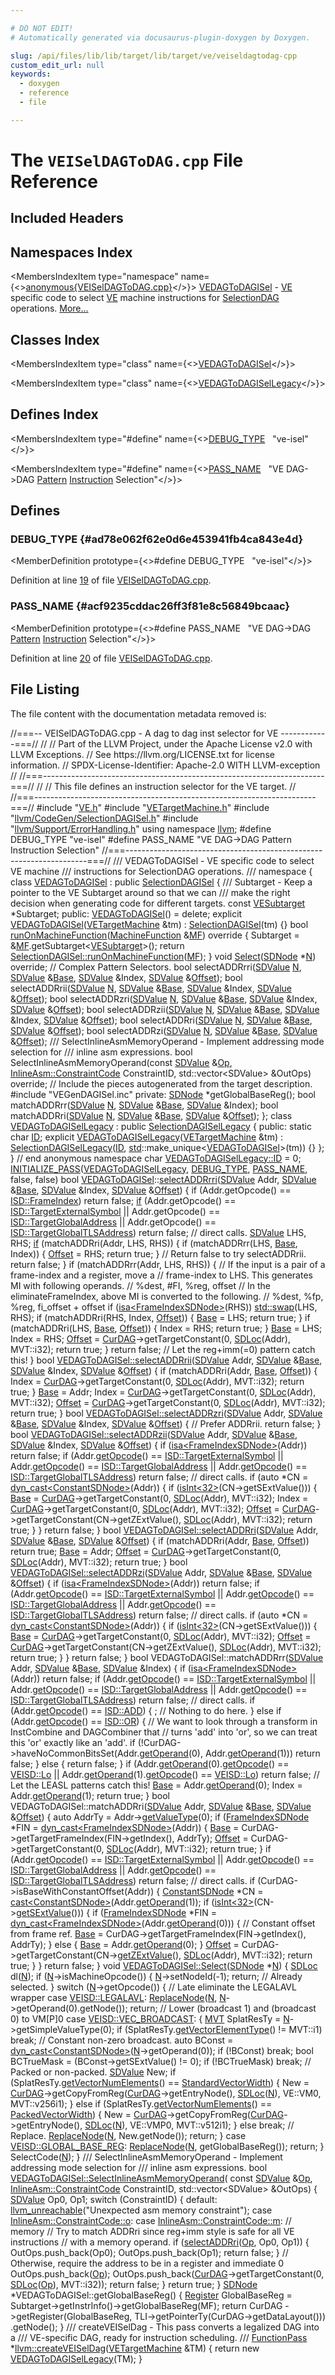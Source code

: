 ```yaml
---

# DO NOT EDIT!
# Automatically generated via docusaurus-plugin-doxygen by Doxygen.

slug: /api/files/lib/lib/target/lib/target/ve/veiseldagtodag-cpp
custom_edit_url: null
keywords:
  - doxygen
  - reference
  - file

---
```





# The `VEISelDAGToDAG.cpp` File Reference

<DoxygenPage pluginConfig={pluginConfig}>



## Included Headers

<IncludesList>
<IncludesListItem
  filePath="VE.h"
  permalink="/docs/api/files/lib/lib/target/lib/target/ve/ve-h"
  isLocal="true" />
<IncludesListItem
  filePath="VETargetMachine.h"
  permalink="/docs/api/files/lib/lib/target/lib/target/ve/vetargetmachine-h"
  isLocal="true" />
<IncludesListItem
  filePath="llvm/CodeGen/SelectionDAGISel.h"
  permalink="/docs/api/files/include/include/llvm/include/llvm/codegen/selectiondagisel-h"
  isLocal="true" />
<IncludesListItem
  filePath="llvm/Support/ErrorHandling.h"
  permalink="/docs/api/files/include/include/llvm/include/llvm/support/errorhandling-h"
  isLocal="true" />
<IncludesListItem
  filePath="VEGenDAGISel.inc"
  permalink=""
  isLocal="true" />
</IncludesList>

## Namespaces Index

<MembersIndex>

<MembersIndexItem
  type="namespace"
  name={<><a href="/docs/api/namespaces/anonymous-veiseldagtodag-cpp-">anonymous&#123;VEISelDAGToDAG.cpp&#125;</a></>}>
<a href="/docs/api/classes/anonymous-namespace-veiseldagtodag-cpp-/vedagtodagisel">VEDAGToDAGISel</a> - <a href="/docs/api/namespaces/llvm/ve">VE</a> specific code to select <a href="/docs/api/namespaces/llvm/ve">VE</a> machine instructions for <a href="/docs/api/classes/llvm/selectiondag">SelectionDAG</a> operations. <a href="/docs/api/namespaces/anonymous-veiseldagtodag-cpp-/#details">More...</a>
</MembersIndexItem>

</MembersIndex>

## Classes Index

<MembersIndex>

<MembersIndexItem
  type="class"
  name={<><a href="/docs/api/classes/anonymous-namespace-veiseldagtodag-cpp-/vedagtodagisel">VEDAGToDAGISel</a></>}>
</MembersIndexItem>

<MembersIndexItem
  type="class"
  name={<><a href="/docs/api/classes/anonymous-namespace-veiseldagtodag-cpp-/vedagtodagisellegacy">VEDAGToDAGISelLegacy</a></>}>
</MembersIndexItem>

</MembersIndex>

## Defines Index

<MembersIndex>

<MembersIndexItem
  type="#define"
  name={<><a href="#ad78e062f62e0d6e453941fb4ca843e4d">DEBUG&#95;TYPE</a>&nbsp;&nbsp;&nbsp;&quot;ve-isel&quot;</>}>
</MembersIndexItem>

<MembersIndexItem
  type="#define"
  name={<><a href="#acf9235cddac26ff3f81e8c56849bcaac">PASS&#95;NAME</a>&nbsp;&nbsp;&nbsp;&quot;VE DAG-&gt;DAG <a href="/docs/api/classes/llvm/pattern">Pattern</a> <a href="/docs/api/classes/llvm/instruction">Instruction</a> Selection&quot;</>}>
</MembersIndexItem>

</MembersIndex>


<SectionDefinition>

## Defines

### DEBUG&#95;TYPE {#ad78e062f62e0d6e453941fb4ca843e4d}

<MemberDefinition
  prototype={<>#define DEBUG&#95;TYPE&nbsp;&nbsp;&nbsp;&quot;ve-isel&quot;</>}>

Definition at line <a href="#l00019">19</a> of file <a href="/docs/api/files/lib/lib/target/lib/target/ve/veiseldagtodag-cpp">VEISelDAGToDAG.cpp</a>.
</MemberDefinition>

### PASS&#95;NAME {#acf9235cddac26ff3f81e8c56849bcaac}

<MemberDefinition
  prototype={<>#define PASS&#95;NAME&nbsp;&nbsp;&nbsp;&quot;VE DAG-&gt;DAG <a href="/docs/api/classes/llvm/pattern">Pattern</a> <a href="/docs/api/classes/llvm/instruction">Instruction</a> Selection&quot;</>}>

Definition at line <a href="#l00020">20</a> of file <a href="/docs/api/files/lib/lib/target/lib/target/ve/veiseldagtodag-cpp">VEISelDAGToDAG.cpp</a>.
</MemberDefinition>

</SectionDefinition>

## File Listing

The file content with the documentation metadata removed is:

<ProgramListing>

<Link id="l00001" /><CodeLine lineNumber="1"><span class="doxyHighlightComment">//===-- VEISelDAGToDAG.cpp - A dag to dag inst selector for VE ------------===//</span></CodeLine>
<Link id="l00002" /><CodeLine lineNumber="2"><span class="doxyHighlightComment">//</span></CodeLine>
<Link id="l00003" /><CodeLine lineNumber="3"><span class="doxyHighlightComment">// Part of the LLVM Project, under the Apache License v2.0 with LLVM Exceptions.</span></CodeLine>
<Link id="l00004" /><CodeLine lineNumber="4"><span class="doxyHighlightComment">// See https://llvm.org/LICENSE.txt for license information.</span></CodeLine>
<Link id="l00005" /><CodeLine lineNumber="5"><span class="doxyHighlightComment">// SPDX-License-Identifier: Apache-2.0 WITH LLVM-exception</span></CodeLine>
<Link id="l00006" /><CodeLine lineNumber="6"><span class="doxyHighlightComment">//</span></CodeLine>
<Link id="l00007" /><CodeLine lineNumber="7"><span class="doxyHighlightComment">//===----------------------------------------------------------------------===//</span></CodeLine>
<Link id="l00008" /><CodeLine lineNumber="8"><span class="doxyHighlightComment">//</span></CodeLine>
<Link id="l00009" /><CodeLine lineNumber="9"><span class="doxyHighlightComment">// This file defines an instruction selector for the VE target.</span></CodeLine>
<Link id="l00010" /><CodeLine lineNumber="10"><span class="doxyHighlightComment">//</span></CodeLine>
<Link id="l00011" /><CodeLine lineNumber="11"><span class="doxyHighlightComment">//===----------------------------------------------------------------------===//</span></CodeLine>
<Link id="l00012" /><CodeLine lineNumber="12"></CodeLine>
<Link id="l00013" /><CodeLine lineNumber="13"><span class="doxyHighlightPreprocessor">#include &quot;<a href="/docs/api/files/lib/lib/target/lib/target/ve/ve-h">VE.h</a>&quot;</span></CodeLine>
<Link id="l00014" /><CodeLine lineNumber="14"><span class="doxyHighlightPreprocessor">#include &quot;<a href="/docs/api/files/lib/lib/target/lib/target/ve/vetargetmachine-h">VETargetMachine.h</a>&quot;</span></CodeLine>
<Link id="l00015" /><CodeLine lineNumber="15"><span class="doxyHighlightPreprocessor">#include &quot;<a href="/docs/api/files/include/include/llvm/include/llvm/codegen/selectiondagisel-h">llvm/CodeGen/SelectionDAGISel.h</a>&quot;</span></CodeLine>
<Link id="l00016" /><CodeLine lineNumber="16"><span class="doxyHighlightPreprocessor">#include &quot;<a href="/docs/api/files/include/include/llvm/include/llvm/support/errorhandling-h">llvm/Support/ErrorHandling.h</a>&quot;</span></CodeLine>
<Link id="l00017" /><CodeLine lineNumber="17"><span class="doxyHighlightKeyword">using namespace </span><span class="doxyHighlight"><a href="/docs/api/namespaces/llvm">llvm</a>;</span></CodeLine>
<Link id="l00018" /><CodeLine lineNumber="18"></CodeLine>
<Link id="l00019" /><CodeLine lineNumber="19" lineLink="#ad78e062f62e0d6e453941fb4ca843e4d"><span class="doxyHighlightPreprocessor">#define DEBUG&#95;TYPE &quot;ve-isel&quot;</span></CodeLine>
<Link id="l00020" /><CodeLine lineNumber="20" lineLink="#acf9235cddac26ff3f81e8c56849bcaac"><span class="doxyHighlightPreprocessor">#define PASS&#95;NAME &quot;VE DAG-&gt;DAG Pattern Instruction Selection&quot;</span></CodeLine>
<Link id="l00021" /><CodeLine lineNumber="21"></CodeLine>
<Link id="l00022" /><CodeLine lineNumber="22"><span class="doxyHighlightComment">//===--------------------------------------------------------------------===//</span></CodeLine>
<Link id="l00023" /><CodeLine lineNumber="23"><span class="doxyHighlightComment">/// VEDAGToDAGISel - VE specific code to select VE machine</span></CodeLine>
<Link id="l00024" /><CodeLine lineNumber="24"><span class="doxyHighlightComment">/// instructions for SelectionDAG operations.</span></CodeLine>
<Link id="l00025" /><CodeLine lineNumber="25"><span class="doxyHighlightComment">///</span></CodeLine>
<Link id="l00026" /><CodeLine lineNumber="26" lineLink="/docs/api/namespaces/anonymous-veiseldagtodag-cpp-"><span class="doxyHighlightKeyword">namespace </span><span class="doxyHighlight">&#123;</span></CodeLine>
<Link id="l00027" /><CodeLine lineNumber="27" lineLink="/docs/api/classes/anonymous-namespace-veiseldagtodag-cpp-/vedagtodagisel"><span class="doxyHighlightKeyword">class </span><span class="doxyHighlight"><a href="/docs/api/classes/anonymous-namespace-veiseldagtodag-cpp-/vedagtodagisel/#a75e5f2c339cac71c19ff7f71772cd675">VEDAGToDAGISel</a> : </span><span class="doxyHighlightKeyword">public</span><span class="doxyHighlight"> <a href="/docs/api/classes/llvm/selectiondagisel/#aeac54a65abd3a93279e58b0f474028fc">SelectionDAGISel</a> &#123;</span></CodeLine>
<Link id="l00028" /><CodeLine lineNumber="28"><span class="doxyHighlightComment">  /// Subtarget - Keep a pointer to the VE Subtarget around so that we can</span></CodeLine>
<Link id="l00029" /><CodeLine lineNumber="29"><span class="doxyHighlightComment">  /// make the right decision when generating code for different targets.</span></CodeLine>
<Link id="l00030" /><CodeLine lineNumber="30"><span class="doxyHighlight">  </span><span class="doxyHighlightKeyword">const</span><span class="doxyHighlight"> <a href="/docs/api/classes/llvm/vesubtarget">VESubtarget</a> &#42;Subtarget;</span></CodeLine>
<Link id="l00031" /><CodeLine lineNumber="31"></CodeLine>
<Link id="l00032" /><CodeLine lineNumber="32"><span class="doxyHighlightKeyword">public</span><span class="doxyHighlight">:</span></CodeLine>
<Link id="l00033" /><CodeLine lineNumber="33" lineLink="/docs/api/classes/anonymous-namespace-veiseldagtodag-cpp-/vedagtodagisel/#a75e5f2c339cac71c19ff7f71772cd675"><span class="doxyHighlight">  <a href="/docs/api/classes/anonymous-namespace-veiseldagtodag-cpp-/vedagtodagisel/#a75e5f2c339cac71c19ff7f71772cd675">VEDAGToDAGISel</a>() = </span><span class="doxyHighlightKeyword">delete</span><span class="doxyHighlight">;</span></CodeLine>
<Link id="l00034" /><CodeLine lineNumber="34"></CodeLine>
<Link id="l00035" /><CodeLine lineNumber="35" lineLink="/docs/api/classes/anonymous-namespace-veiseldagtodag-cpp-/vedagtodagisel/#a89429084ee9a49b9e659f9e91d6b0ab3"><span class="doxyHighlight">  </span><span class="doxyHighlightKeyword">explicit</span><span class="doxyHighlight"> <a href="/docs/api/classes/anonymous-namespace-veiseldagtodag-cpp-/vedagtodagisel/#a89429084ee9a49b9e659f9e91d6b0ab3">VEDAGToDAGISel</a>(<a href="/docs/api/classes/llvm/vetargetmachine">VETargetMachine</a> &amp;tm) : <a href="/docs/api/classes/llvm/selectiondagisel/#aeac54a65abd3a93279e58b0f474028fc">SelectionDAGISel</a>(tm) &#123;&#125;</span></CodeLine>
<Link id="l00036" /><CodeLine lineNumber="36"></CodeLine>
<Link id="l00037" /><CodeLine lineNumber="37" lineLink="/docs/api/classes/anonymous-namespace-veiseldagtodag-cpp-/vedagtodagisel/#aeb1a313505869d84e6951c6da3b94660"><span class="doxyHighlight">  </span><span class="doxyHighlightKeywordType">bool</span><span class="doxyHighlight"> <a href="/docs/api/classes/anonymous-namespace-veiseldagtodag-cpp-/vedagtodagisel/#aeb1a313505869d84e6951c6da3b94660">runOnMachineFunction</a>(<a href="/docs/api/classes/llvm/machinefunction">MachineFunction</a> &amp;<a href="/docs/api/classes/llvm/selectiondagisel/#a23107e32342f5488a5edfa71aff54700">MF</a>)</span><span class="doxyHighlightKeyword"> override </span><span class="doxyHighlight">&#123;</span></CodeLine>
<Link id="l00038" /><CodeLine lineNumber="38"><span class="doxyHighlight">    Subtarget = &amp;<a href="/docs/api/classes/llvm/selectiondagisel/#a23107e32342f5488a5edfa71aff54700">MF</a>.getSubtarget&lt;<a href="/docs/api/classes/llvm/vesubtarget">VESubtarget</a>&gt;();</span></CodeLine>
<Link id="l00039" /><CodeLine lineNumber="39"><span class="doxyHighlight">    </span><span class="doxyHighlightKeywordFlow">return</span><span class="doxyHighlight"> <a href="/docs/api/classes/llvm/selectiondagisel/#af17ffaab7d809b7d56e212a46f26f1a2">SelectionDAGISel::runOnMachineFunction</a>(<a href="/docs/api/classes/llvm/selectiondagisel/#a23107e32342f5488a5edfa71aff54700">MF</a>);</span></CodeLine>
<Link id="l00040" /><CodeLine lineNumber="40"><span class="doxyHighlight">  &#125;</span></CodeLine>
<Link id="l00041" /><CodeLine lineNumber="41"></CodeLine>
<Link id="l00042" /><CodeLine lineNumber="42"><span class="doxyHighlight">  </span><span class="doxyHighlightKeywordType">void</span><span class="doxyHighlight"> <a href="/docs/api/files/lib/lib/target/lib/target/amdgpu/amdgpuregbankselect-cpp/#a09bc27545df3b02401428427d0b5ce6f">Select</a>(<a href="/docs/api/classes/llvm/sdnode">SDNode</a> &#42;<a href="/docs/api/files/lib/lib/support/regcomp-c/#a0240ac851181b84ac374872dc5434ee4">N</a>) </span><span class="doxyHighlightKeyword">override</span><span class="doxyHighlight">;</span></CodeLine>
<Link id="l00043" /><CodeLine lineNumber="43"></CodeLine>
<Link id="l00044" /><CodeLine lineNumber="44"><span class="doxyHighlight">  </span><span class="doxyHighlightComment">// Complex Pattern Selectors.</span></CodeLine>
<Link id="l00045" /><CodeLine lineNumber="45"><span class="doxyHighlight">  </span><span class="doxyHighlightKeywordType">bool</span><span class="doxyHighlight"> selectADDRrri(<a href="/docs/api/classes/llvm/sdvalue">SDValue</a> <a href="/docs/api/files/lib/lib/support/regcomp-c/#a0240ac851181b84ac374872dc5434ee4">N</a>, <a href="/docs/api/classes/llvm/sdvalue">SDValue</a> &amp;<a href="/docs/api/namespaces/llvm/sampleprof/#a702f69807459cc25db5754a5f179d3fcaf6fbeb8fa9f451468611536b00878d41">Base</a>, <a href="/docs/api/classes/llvm/sdvalue">SDValue</a> &amp;Index, <a href="/docs/api/classes/llvm/sdvalue">SDValue</a> &amp;<a href="/docs/api/namespaces/llvm/#a05f5b9a11bdcc5feba62899f95dcf878a3134224cba2545bc57954d3b072aebb4">Offset</a>);</span></CodeLine>
<Link id="l00046" /><CodeLine lineNumber="46"><span class="doxyHighlight">  </span><span class="doxyHighlightKeywordType">bool</span><span class="doxyHighlight"> selectADDRrii(<a href="/docs/api/classes/llvm/sdvalue">SDValue</a> <a href="/docs/api/files/lib/lib/support/regcomp-c/#a0240ac851181b84ac374872dc5434ee4">N</a>, <a href="/docs/api/classes/llvm/sdvalue">SDValue</a> &amp;<a href="/docs/api/namespaces/llvm/sampleprof/#a702f69807459cc25db5754a5f179d3fcaf6fbeb8fa9f451468611536b00878d41">Base</a>, <a href="/docs/api/classes/llvm/sdvalue">SDValue</a> &amp;Index, <a href="/docs/api/classes/llvm/sdvalue">SDValue</a> &amp;<a href="/docs/api/namespaces/llvm/#a05f5b9a11bdcc5feba62899f95dcf878a3134224cba2545bc57954d3b072aebb4">Offset</a>);</span></CodeLine>
<Link id="l00047" /><CodeLine lineNumber="47"><span class="doxyHighlight">  </span><span class="doxyHighlightKeywordType">bool</span><span class="doxyHighlight"> selectADDRzri(<a href="/docs/api/classes/llvm/sdvalue">SDValue</a> <a href="/docs/api/files/lib/lib/support/regcomp-c/#a0240ac851181b84ac374872dc5434ee4">N</a>, <a href="/docs/api/classes/llvm/sdvalue">SDValue</a> &amp;<a href="/docs/api/namespaces/llvm/sampleprof/#a702f69807459cc25db5754a5f179d3fcaf6fbeb8fa9f451468611536b00878d41">Base</a>, <a href="/docs/api/classes/llvm/sdvalue">SDValue</a> &amp;Index, <a href="/docs/api/classes/llvm/sdvalue">SDValue</a> &amp;<a href="/docs/api/namespaces/llvm/#a05f5b9a11bdcc5feba62899f95dcf878a3134224cba2545bc57954d3b072aebb4">Offset</a>);</span></CodeLine>
<Link id="l00048" /><CodeLine lineNumber="48"><span class="doxyHighlight">  </span><span class="doxyHighlightKeywordType">bool</span><span class="doxyHighlight"> selectADDRzii(<a href="/docs/api/classes/llvm/sdvalue">SDValue</a> <a href="/docs/api/files/lib/lib/support/regcomp-c/#a0240ac851181b84ac374872dc5434ee4">N</a>, <a href="/docs/api/classes/llvm/sdvalue">SDValue</a> &amp;<a href="/docs/api/namespaces/llvm/sampleprof/#a702f69807459cc25db5754a5f179d3fcaf6fbeb8fa9f451468611536b00878d41">Base</a>, <a href="/docs/api/classes/llvm/sdvalue">SDValue</a> &amp;Index, <a href="/docs/api/classes/llvm/sdvalue">SDValue</a> &amp;<a href="/docs/api/namespaces/llvm/#a05f5b9a11bdcc5feba62899f95dcf878a3134224cba2545bc57954d3b072aebb4">Offset</a>);</span></CodeLine>
<Link id="l00049" /><CodeLine lineNumber="49"><span class="doxyHighlight">  </span><span class="doxyHighlightKeywordType">bool</span><span class="doxyHighlight"> selectADDRri(<a href="/docs/api/classes/llvm/sdvalue">SDValue</a> <a href="/docs/api/files/lib/lib/support/regcomp-c/#a0240ac851181b84ac374872dc5434ee4">N</a>, <a href="/docs/api/classes/llvm/sdvalue">SDValue</a> &amp;<a href="/docs/api/namespaces/llvm/sampleprof/#a702f69807459cc25db5754a5f179d3fcaf6fbeb8fa9f451468611536b00878d41">Base</a>, <a href="/docs/api/classes/llvm/sdvalue">SDValue</a> &amp;<a href="/docs/api/namespaces/llvm/#a05f5b9a11bdcc5feba62899f95dcf878a3134224cba2545bc57954d3b072aebb4">Offset</a>);</span></CodeLine>
<Link id="l00050" /><CodeLine lineNumber="50"><span class="doxyHighlight">  </span><span class="doxyHighlightKeywordType">bool</span><span class="doxyHighlight"> selectADDRzi(<a href="/docs/api/classes/llvm/sdvalue">SDValue</a> <a href="/docs/api/files/lib/lib/support/regcomp-c/#a0240ac851181b84ac374872dc5434ee4">N</a>, <a href="/docs/api/classes/llvm/sdvalue">SDValue</a> &amp;<a href="/docs/api/namespaces/llvm/sampleprof/#a702f69807459cc25db5754a5f179d3fcaf6fbeb8fa9f451468611536b00878d41">Base</a>, <a href="/docs/api/classes/llvm/sdvalue">SDValue</a> &amp;<a href="/docs/api/namespaces/llvm/#a05f5b9a11bdcc5feba62899f95dcf878a3134224cba2545bc57954d3b072aebb4">Offset</a>);</span></CodeLine>
<Link id="l00051" /><CodeLine lineNumber="51"></CodeLine>
<Link id="l00052" /><CodeLine lineNumber="52"><span class="doxyHighlightComment">  /// SelectInlineAsmMemoryOperand - Implement addressing mode selection for</span></CodeLine>
<Link id="l00053" /><CodeLine lineNumber="53"><span class="doxyHighlightComment">  /// inline asm expressions.</span></CodeLine>
<Link id="l00054" /><CodeLine lineNumber="54"><span class="doxyHighlight">  </span><span class="doxyHighlightKeywordType">bool</span><span class="doxyHighlight"> SelectInlineAsmMemoryOperand(</span><span class="doxyHighlightKeyword">const</span><span class="doxyHighlight"> <a href="/docs/api/classes/llvm/sdvalue">SDValue</a> &amp;<a href="/docs/api/namespaces/llvm/#ab471937b9a227e70c7fe8bd9604014d6">Op</a>,</span></CodeLine>
<Link id="l00055" /><CodeLine lineNumber="55"><span class="doxyHighlight">                                    <a href="/docs/api/classes/llvm/inlineasm/#af73223719f15f8ca95f36ce43aa9d6d0">InlineAsm::ConstraintCode</a> ConstraintID,</span></CodeLine>
<Link id="l00056" /><CodeLine lineNumber="56"><span class="doxyHighlight">                                    std::vector&lt;SDValue&gt; &amp;OutOps) </span><span class="doxyHighlightKeyword">override</span><span class="doxyHighlight">;</span></CodeLine>
<Link id="l00057" /><CodeLine lineNumber="57"></CodeLine>
<Link id="l00058" /><CodeLine lineNumber="58"><span class="doxyHighlight">  </span><span class="doxyHighlightComment">// Include the pieces autogenerated from the target description.</span></CodeLine>
<Link id="l00059" /><CodeLine lineNumber="59"><span class="doxyHighlightPreprocessor">#include &quot;VEGenDAGISel.inc&quot;</span></CodeLine>
<Link id="l00060" /><CodeLine lineNumber="60"></CodeLine>
<Link id="l00061" /><CodeLine lineNumber="61"><span class="doxyHighlightKeyword">private</span><span class="doxyHighlight">:</span></CodeLine>
<Link id="l00062" /><CodeLine lineNumber="62"><span class="doxyHighlight">  <a href="/docs/api/classes/llvm/sdnode">SDNode</a> &#42;getGlobalBaseReg();</span></CodeLine>
<Link id="l00063" /><CodeLine lineNumber="63"></CodeLine>
<Link id="l00064" /><CodeLine lineNumber="64"><span class="doxyHighlight">  </span><span class="doxyHighlightKeywordType">bool</span><span class="doxyHighlight"> matchADDRrr(<a href="/docs/api/classes/llvm/sdvalue">SDValue</a> <a href="/docs/api/files/lib/lib/support/regcomp-c/#a0240ac851181b84ac374872dc5434ee4">N</a>, <a href="/docs/api/classes/llvm/sdvalue">SDValue</a> &amp;<a href="/docs/api/namespaces/llvm/sampleprof/#a702f69807459cc25db5754a5f179d3fcaf6fbeb8fa9f451468611536b00878d41">Base</a>, <a href="/docs/api/classes/llvm/sdvalue">SDValue</a> &amp;Index);</span></CodeLine>
<Link id="l00065" /><CodeLine lineNumber="65"><span class="doxyHighlight">  </span><span class="doxyHighlightKeywordType">bool</span><span class="doxyHighlight"> matchADDRri(<a href="/docs/api/classes/llvm/sdvalue">SDValue</a> <a href="/docs/api/files/lib/lib/support/regcomp-c/#a0240ac851181b84ac374872dc5434ee4">N</a>, <a href="/docs/api/classes/llvm/sdvalue">SDValue</a> &amp;<a href="/docs/api/namespaces/llvm/sampleprof/#a702f69807459cc25db5754a5f179d3fcaf6fbeb8fa9f451468611536b00878d41">Base</a>, <a href="/docs/api/classes/llvm/sdvalue">SDValue</a> &amp;<a href="/docs/api/namespaces/llvm/#a05f5b9a11bdcc5feba62899f95dcf878a3134224cba2545bc57954d3b072aebb4">Offset</a>);</span></CodeLine>
<Link id="l00066" /><CodeLine lineNumber="66"><span class="doxyHighlight">&#125;;</span></CodeLine>
<Link id="l00067" /><CodeLine lineNumber="67"></CodeLine>
<Link id="l00068" /><CodeLine lineNumber="68" lineLink="/docs/api/classes/anonymous-namespace-veiseldagtodag-cpp-/vedagtodagisellegacy"><span class="doxyHighlightKeyword">class </span><span class="doxyHighlight"><a href="/docs/api/classes/anonymous-namespace-veiseldagtodag-cpp-/vedagtodagisellegacy/#aa36d7e3b00e644155be2e1ba6f755d9a">VEDAGToDAGISelLegacy</a> : </span><span class="doxyHighlightKeyword">public</span><span class="doxyHighlight"> <a href="/docs/api/classes/llvm/selectiondagisellegacy/#ae01b4f3ca138ba73e5f36833f838fbd5">SelectionDAGISelLegacy</a> &#123;</span></CodeLine>
<Link id="l00069" /><CodeLine lineNumber="69"><span class="doxyHighlightKeyword">public</span><span class="doxyHighlight">:</span></CodeLine>
<Link id="l00070" /><CodeLine lineNumber="70" lineLink="/docs/api/classes/anonymous-namespace-veiseldagtodag-cpp-/vedagtodagisellegacy/#a72edd8be9257344507cf0133951e2acd"><span class="doxyHighlight">  </span><span class="doxyHighlightKeyword">static</span><span class="doxyHighlight"> </span><span class="doxyHighlightKeywordType">char</span><span class="doxyHighlight"> <a href="/docs/api/classes/anonymous-namespace-veiseldagtodag-cpp-/vedagtodagisellegacy/#a72edd8be9257344507cf0133951e2acd">ID</a>;</span></CodeLine>
<Link id="l00071" /><CodeLine lineNumber="71" lineLink="/docs/api/classes/anonymous-namespace-veiseldagtodag-cpp-/vedagtodagisellegacy/#aa36d7e3b00e644155be2e1ba6f755d9a"><span class="doxyHighlight">  </span><span class="doxyHighlightKeyword">explicit</span><span class="doxyHighlight"> <a href="/docs/api/classes/anonymous-namespace-veiseldagtodag-cpp-/vedagtodagisellegacy/#aa36d7e3b00e644155be2e1ba6f755d9a">VEDAGToDAGISelLegacy</a>(<a href="/docs/api/classes/llvm/vetargetmachine">VETargetMachine</a> &amp;tm)</span></CodeLine>
<Link id="l00072" /><CodeLine lineNumber="72"><span class="doxyHighlight">      : <a href="/docs/api/classes/llvm/selectiondagisellegacy/#ae01b4f3ca138ba73e5f36833f838fbd5">SelectionDAGISelLegacy</a>(<a href="/docs/api/classes/anonymous-namespace-veiseldagtodag-cpp-/vedagtodagisellegacy/#a72edd8be9257344507cf0133951e2acd">ID</a>, <a href="/docs/api/namespaces/std">std</a>::make&#95;unique&lt;<a href="/docs/api/classes/anonymous-namespace-veiseldagtodag-cpp-/vedagtodagisel">VEDAGToDAGISel</a>&gt;(tm)) &#123;&#125;</span></CodeLine>
<Link id="l00073" /><CodeLine lineNumber="73"><span class="doxyHighlight">&#125;;</span></CodeLine>
<Link id="l00074" /><CodeLine lineNumber="74"><span class="doxyHighlight">&#125; </span><span class="doxyHighlightComment">// end anonymous namespace</span></CodeLine>
<Link id="l00075" /><CodeLine lineNumber="75"></CodeLine>
<Link id="l00076" /><CodeLine lineNumber="76"><span class="doxyHighlightKeywordType">char</span><span class="doxyHighlight"> <a href="/docs/api/classes/anonymous-namespace-veiseldagtodag-cpp-/vedagtodagisellegacy/#a72edd8be9257344507cf0133951e2acd">VEDAGToDAGISelLegacy::ID</a> = 0;</span></CodeLine>
<Link id="l00077" /><CodeLine lineNumber="77"></CodeLine>
<Link id="l00078" /><CodeLine lineNumber="78"><span class="doxyHighlight"><a href="/docs/api/files/include/include/llvm/passsupport-h/#af807c9595d50b45c0008924c4679c85c">INITIALIZE&#95;PASS</a>(<a href="/docs/api/classes/anonymous-namespace-veiseldagtodag-cpp-/vedagtodagisellegacy/#aa36d7e3b00e644155be2e1ba6f755d9a">VEDAGToDAGISelLegacy</a>, <a href="/docs/api/files/include/include/llvm/include/llvm/adt/genericcycleimpl-h/#ad78e062f62e0d6e453941fb4ca843e4d">DEBUG&#95;TYPE</a>, <a href="/docs/api/files/lib/lib/codegen/typepromotion-cpp/#acf9235cddac26ff3f81e8c56849bcaac">PASS&#95;NAME</a>, </span><span class="doxyHighlightKeyword">false</span><span class="doxyHighlight">, </span><span class="doxyHighlightKeyword">false</span><span class="doxyHighlight">)</span></CodeLine>
<Link id="l00079" /><CodeLine lineNumber="79"></CodeLine>
<Link id="l00080" /><CodeLine lineNumber="80" lineLink="/docs/api/classes/anonymous-namespace-veiseldagtodag-cpp-/vedagtodagisel/#a6dfb172984c1398289e06ed19df24a19"><span class="doxyHighlight">bool <a href="/docs/api/classes/anonymous-namespace-veiseldagtodag-cpp-/vedagtodagisel/#a75e5f2c339cac71c19ff7f71772cd675">VEDAGToDAGISel</a>::<a href="/docs/api/classes/anonymous-namespace-veiseldagtodag-cpp-/vedagtodagisel/#a6dfb172984c1398289e06ed19df24a19">selectADDRrri</a>(<a href="/docs/api/classes/llvm/sdvalue">SDValue</a> Addr, <a href="/docs/api/classes/llvm/sdvalue">SDValue</a> &amp;<a href="/docs/api/namespaces/llvm/sampleprof/#a702f69807459cc25db5754a5f179d3fcaf6fbeb8fa9f451468611536b00878d41">Base</a>, <a href="/docs/api/classes/llvm/sdvalue">SDValue</a> &amp;Index,</span></CodeLine>
<Link id="l00081" /><CodeLine lineNumber="81"><span class="doxyHighlight">                                   <a href="/docs/api/classes/llvm/sdvalue">SDValue</a> &amp;<a href="/docs/api/namespaces/llvm/#a05f5b9a11bdcc5feba62899f95dcf878a3134224cba2545bc57954d3b072aebb4">Offset</a>) &#123;</span></CodeLine>
<Link id="l00082" /><CodeLine lineNumber="82"><span class="doxyHighlight">  </span><span class="doxyHighlightKeywordFlow">if</span><span class="doxyHighlight"> (Addr.getOpcode() == <a href="/docs/api/namespaces/llvm/isd/#a22ea9cec080dd5f4f47ba234c2f59110a4b437632fd9b97dd36010d85eb363efe">ISD::FrameIndex</a>)</span></CodeLine>
<Link id="l00083" /><CodeLine lineNumber="83"><span class="doxyHighlight">    </span><span class="doxyHighlightKeywordFlow">return</span><span class="doxyHighlight"> </span><span class="doxyHighlightKeyword">false</span><span class="doxyHighlight">;</span></CodeLine>
<Link id="l00084" /><CodeLine lineNumber="84"><span class="doxyHighlight">  <a href="/docs/api/files/lib/lib/passes/passbuilderbindings-cpp/#acdfbcf188e2d4a80837e89de2ccdffab">if</a> (Addr.getOpcode() == <a href="/docs/api/namespaces/llvm/isd/#a22ea9cec080dd5f4f47ba234c2f59110a59b314018a929255951f01f8daaae72f">ISD::TargetExternalSymbol</a> ||</span></CodeLine>
<Link id="l00085" /><CodeLine lineNumber="85"><span class="doxyHighlight">      Addr.getOpcode() == <a href="/docs/api/namespaces/llvm/isd/#a22ea9cec080dd5f4f47ba234c2f59110a87b8176af163ee944af127081d24f4a2">ISD::TargetGlobalAddress</a> ||</span></CodeLine>
<Link id="l00086" /><CodeLine lineNumber="86"><span class="doxyHighlight">      Addr.getOpcode() == <a href="/docs/api/namespaces/llvm/isd/#a22ea9cec080dd5f4f47ba234c2f59110afc9ad7857b7faf49dcde3dcf434e22a6">ISD::TargetGlobalTLSAddress</a>)</span></CodeLine>
<Link id="l00087" /><CodeLine lineNumber="87"><span class="doxyHighlight">    </span><span class="doxyHighlightKeywordFlow">return</span><span class="doxyHighlight"> </span><span class="doxyHighlightKeyword">false</span><span class="doxyHighlight">; </span><span class="doxyHighlightComment">// direct calls.</span></CodeLine>
<Link id="l00088" /><CodeLine lineNumber="88"></CodeLine>
<Link id="l00089" /><CodeLine lineNumber="89"><span class="doxyHighlight">  <a href="/docs/api/classes/llvm/sdvalue">SDValue</a> LHS, RHS;</span></CodeLine>
<Link id="l00090" /><CodeLine lineNumber="90"><span class="doxyHighlight">  <a href="/docs/api/files/lib/lib/passes/passbuilderbindings-cpp/#acdfbcf188e2d4a80837e89de2ccdffab">if</a> (matchADDRri(Addr, LHS, RHS)) &#123;</span></CodeLine>
<Link id="l00091" /><CodeLine lineNumber="91"><span class="doxyHighlight">    </span><span class="doxyHighlightKeywordFlow">if</span><span class="doxyHighlight"> (matchADDRrr(LHS, <a href="/docs/api/namespaces/llvm/sampleprof/#a702f69807459cc25db5754a5f179d3fcaf6fbeb8fa9f451468611536b00878d41">Base</a>, Index)) &#123;</span></CodeLine>
<Link id="l00092" /><CodeLine lineNumber="92"><span class="doxyHighlight">      <a href="/docs/api/namespaces/llvm/#a05f5b9a11bdcc5feba62899f95dcf878a3134224cba2545bc57954d3b072aebb4">Offset</a> = RHS;</span></CodeLine>
<Link id="l00093" /><CodeLine lineNumber="93"><span class="doxyHighlight">      </span><span class="doxyHighlightKeywordFlow">return</span><span class="doxyHighlight"> </span><span class="doxyHighlightKeyword">true</span><span class="doxyHighlight">;</span></CodeLine>
<Link id="l00094" /><CodeLine lineNumber="94"><span class="doxyHighlight">    &#125;</span></CodeLine>
<Link id="l00095" /><CodeLine lineNumber="95"><span class="doxyHighlight">    </span><span class="doxyHighlightComment">// Return false to try selectADDRrii.</span></CodeLine>
<Link id="l00096" /><CodeLine lineNumber="96"><span class="doxyHighlight">    </span><span class="doxyHighlightKeywordFlow">return</span><span class="doxyHighlight"> </span><span class="doxyHighlightKeyword">false</span><span class="doxyHighlight">;</span></CodeLine>
<Link id="l00097" /><CodeLine lineNumber="97"><span class="doxyHighlight">  &#125;</span></CodeLine>
<Link id="l00098" /><CodeLine lineNumber="98"><span class="doxyHighlight">  </span><span class="doxyHighlightKeywordFlow">if</span><span class="doxyHighlight"> (matchADDRrr(Addr, LHS, RHS)) &#123;</span></CodeLine>
<Link id="l00099" /><CodeLine lineNumber="99"><span class="doxyHighlight">    </span><span class="doxyHighlightComment">// If the input is a pair of a frame-index and a register, move a</span></CodeLine>
<Link id="l00100" /><CodeLine lineNumber="100"><span class="doxyHighlight">    </span><span class="doxyHighlightComment">// frame-index to LHS.  This generates MI with following operands.</span></CodeLine>
<Link id="l00101" /><CodeLine lineNumber="101"><span class="doxyHighlight">    </span><span class="doxyHighlightComment">//    %dest, #FI, %reg, offset</span></CodeLine>
<Link id="l00102" /><CodeLine lineNumber="102"><span class="doxyHighlight">    </span><span class="doxyHighlightComment">// In the eliminateFrameIndex, above MI is converted to the following.</span></CodeLine>
<Link id="l00103" /><CodeLine lineNumber="103"><span class="doxyHighlight">    </span><span class="doxyHighlightComment">//    %dest, %fp, %reg, fi&#95;offset + offset</span></CodeLine>
<Link id="l00104" /><CodeLine lineNumber="104"><span class="doxyHighlight">    </span><span class="doxyHighlightKeywordFlow">if</span><span class="doxyHighlight"> (<a href="/docs/api/namespaces/llvm/#a92ca992e52dddc420f4b069cae06dfbe">isa&lt;FrameIndexSDNode&gt;</a>(RHS))</span></CodeLine>
<Link id="l00105" /><CodeLine lineNumber="105"><span class="doxyHighlight">      <a href="/docs/api/namespaces/std/#ab8424022895aee3e366fb9a32f2883cb">std::swap</a>(LHS, RHS);</span></CodeLine>
<Link id="l00106" /><CodeLine lineNumber="106"></CodeLine>
<Link id="l00107" /><CodeLine lineNumber="107"><span class="doxyHighlight">    </span><span class="doxyHighlightKeywordFlow">if</span><span class="doxyHighlight"> (matchADDRri(RHS, Index, <a href="/docs/api/namespaces/llvm/#a05f5b9a11bdcc5feba62899f95dcf878a3134224cba2545bc57954d3b072aebb4">Offset</a>)) &#123;</span></CodeLine>
<Link id="l00108" /><CodeLine lineNumber="108"><span class="doxyHighlight">      <a href="/docs/api/namespaces/llvm/sampleprof/#a702f69807459cc25db5754a5f179d3fcaf6fbeb8fa9f451468611536b00878d41">Base</a> = LHS;</span></CodeLine>
<Link id="l00109" /><CodeLine lineNumber="109"><span class="doxyHighlight">      </span><span class="doxyHighlightKeywordFlow">return</span><span class="doxyHighlight"> </span><span class="doxyHighlightKeyword">true</span><span class="doxyHighlight">;</span></CodeLine>
<Link id="l00110" /><CodeLine lineNumber="110"><span class="doxyHighlight">    &#125;</span></CodeLine>
<Link id="l00111" /><CodeLine lineNumber="111"><span class="doxyHighlight">    </span><span class="doxyHighlightKeywordFlow">if</span><span class="doxyHighlight"> (matchADDRri(LHS, <a href="/docs/api/namespaces/llvm/sampleprof/#a702f69807459cc25db5754a5f179d3fcaf6fbeb8fa9f451468611536b00878d41">Base</a>, <a href="/docs/api/namespaces/llvm/#a05f5b9a11bdcc5feba62899f95dcf878a3134224cba2545bc57954d3b072aebb4">Offset</a>)) &#123;</span></CodeLine>
<Link id="l00112" /><CodeLine lineNumber="112"><span class="doxyHighlight">      Index = RHS;</span></CodeLine>
<Link id="l00113" /><CodeLine lineNumber="113"><span class="doxyHighlight">      </span><span class="doxyHighlightKeywordFlow">return</span><span class="doxyHighlight"> </span><span class="doxyHighlightKeyword">true</span><span class="doxyHighlight">;</span></CodeLine>
<Link id="l00114" /><CodeLine lineNumber="114"><span class="doxyHighlight">    &#125;</span></CodeLine>
<Link id="l00115" /><CodeLine lineNumber="115"><span class="doxyHighlight">    <a href="/docs/api/namespaces/llvm/sampleprof/#a702f69807459cc25db5754a5f179d3fcaf6fbeb8fa9f451468611536b00878d41">Base</a> = LHS;</span></CodeLine>
<Link id="l00116" /><CodeLine lineNumber="116"><span class="doxyHighlight">    Index = RHS;</span></CodeLine>
<Link id="l00117" /><CodeLine lineNumber="117"><span class="doxyHighlight">    <a href="/docs/api/namespaces/llvm/#a05f5b9a11bdcc5feba62899f95dcf878a3134224cba2545bc57954d3b072aebb4">Offset</a> = <a href="/docs/api/classes/llvm/selectiondagisel/#a2b37615f95f3e2fdd5564188c0965132">CurDAG</a>-&gt;getTargetConstant(0, <a href="/docs/api/classes/llvm/sdloc">SDLoc</a>(Addr), MVT::i32);</span></CodeLine>
<Link id="l00118" /><CodeLine lineNumber="118"><span class="doxyHighlight">    </span><span class="doxyHighlightKeywordFlow">return</span><span class="doxyHighlight"> </span><span class="doxyHighlightKeyword">true</span><span class="doxyHighlight">;</span></CodeLine>
<Link id="l00119" /><CodeLine lineNumber="119"><span class="doxyHighlight">  &#125;</span></CodeLine>
<Link id="l00120" /><CodeLine lineNumber="120"><span class="doxyHighlight">  </span><span class="doxyHighlightKeywordFlow">return</span><span class="doxyHighlight"> </span><span class="doxyHighlightKeyword">false</span><span class="doxyHighlight">; </span><span class="doxyHighlightComment">// Let the reg+imm(=0) pattern catch this!</span></CodeLine>
<Link id="l00121" /><CodeLine lineNumber="121"><span class="doxyHighlight">&#125;</span></CodeLine>
<Link id="l00122" /><CodeLine lineNumber="122"></CodeLine>
<Link id="l00123" /><CodeLine lineNumber="123" lineLink="/docs/api/classes/anonymous-namespace-veiseldagtodag-cpp-/vedagtodagisel/#ae9e1dbcef70f5ad31854cb9bb2dba549"><span class="doxyHighlightKeywordType">bool</span><span class="doxyHighlight"> <a href="/docs/api/classes/anonymous-namespace-veiseldagtodag-cpp-/vedagtodagisel/#ae9e1dbcef70f5ad31854cb9bb2dba549">VEDAGToDAGISel::selectADDRrii</a>(<a href="/docs/api/classes/llvm/sdvalue">SDValue</a> Addr, <a href="/docs/api/classes/llvm/sdvalue">SDValue</a> &amp;<a href="/docs/api/namespaces/llvm/sampleprof/#a702f69807459cc25db5754a5f179d3fcaf6fbeb8fa9f451468611536b00878d41">Base</a>, <a href="/docs/api/classes/llvm/sdvalue">SDValue</a> &amp;Index,</span></CodeLine>
<Link id="l00124" /><CodeLine lineNumber="124"><span class="doxyHighlight">                                   <a href="/docs/api/classes/llvm/sdvalue">SDValue</a> &amp;<a href="/docs/api/namespaces/llvm/#a05f5b9a11bdcc5feba62899f95dcf878a3134224cba2545bc57954d3b072aebb4">Offset</a>) &#123;</span></CodeLine>
<Link id="l00125" /><CodeLine lineNumber="125"><span class="doxyHighlight">  </span><span class="doxyHighlightKeywordFlow">if</span><span class="doxyHighlight"> (matchADDRri(Addr, <a href="/docs/api/namespaces/llvm/sampleprof/#a702f69807459cc25db5754a5f179d3fcaf6fbeb8fa9f451468611536b00878d41">Base</a>, <a href="/docs/api/namespaces/llvm/#a05f5b9a11bdcc5feba62899f95dcf878a3134224cba2545bc57954d3b072aebb4">Offset</a>)) &#123;</span></CodeLine>
<Link id="l00126" /><CodeLine lineNumber="126"><span class="doxyHighlight">    Index = <a href="/docs/api/classes/llvm/selectiondagisel/#a2b37615f95f3e2fdd5564188c0965132">CurDAG</a>-&gt;getTargetConstant(0, <a href="/docs/api/classes/llvm/sdloc">SDLoc</a>(Addr), MVT::i32);</span></CodeLine>
<Link id="l00127" /><CodeLine lineNumber="127"><span class="doxyHighlight">    </span><span class="doxyHighlightKeywordFlow">return</span><span class="doxyHighlight"> </span><span class="doxyHighlightKeyword">true</span><span class="doxyHighlight">;</span></CodeLine>
<Link id="l00128" /><CodeLine lineNumber="128"><span class="doxyHighlight">  &#125;</span></CodeLine>
<Link id="l00129" /><CodeLine lineNumber="129"></CodeLine>
<Link id="l00130" /><CodeLine lineNumber="130"><span class="doxyHighlight">  <a href="/docs/api/namespaces/llvm/sampleprof/#a702f69807459cc25db5754a5f179d3fcaf6fbeb8fa9f451468611536b00878d41">Base</a> = Addr;</span></CodeLine>
<Link id="l00131" /><CodeLine lineNumber="131"><span class="doxyHighlight">  Index = <a href="/docs/api/classes/llvm/selectiondagisel/#a2b37615f95f3e2fdd5564188c0965132">CurDAG</a>-&gt;getTargetConstant(0, <a href="/docs/api/classes/llvm/sdloc">SDLoc</a>(Addr), MVT::i32);</span></CodeLine>
<Link id="l00132" /><CodeLine lineNumber="132"><span class="doxyHighlight">  <a href="/docs/api/namespaces/llvm/#a05f5b9a11bdcc5feba62899f95dcf878a3134224cba2545bc57954d3b072aebb4">Offset</a> = <a href="/docs/api/classes/llvm/selectiondagisel/#a2b37615f95f3e2fdd5564188c0965132">CurDAG</a>-&gt;getTargetConstant(0, <a href="/docs/api/classes/llvm/sdloc">SDLoc</a>(Addr), MVT::i32);</span></CodeLine>
<Link id="l00133" /><CodeLine lineNumber="133"><span class="doxyHighlight">  </span><span class="doxyHighlightKeywordFlow">return</span><span class="doxyHighlight"> </span><span class="doxyHighlightKeyword">true</span><span class="doxyHighlight">;</span></CodeLine>
<Link id="l00134" /><CodeLine lineNumber="134"><span class="doxyHighlight">&#125;</span></CodeLine>
<Link id="l00135" /><CodeLine lineNumber="135"></CodeLine>
<Link id="l00136" /><CodeLine lineNumber="136" lineLink="/docs/api/classes/anonymous-namespace-veiseldagtodag-cpp-/vedagtodagisel/#a04e9cf23b03bf536c943d153344aa34c"><span class="doxyHighlightKeywordType">bool</span><span class="doxyHighlight"> <a href="/docs/api/classes/anonymous-namespace-veiseldagtodag-cpp-/vedagtodagisel/#a04e9cf23b03bf536c943d153344aa34c">VEDAGToDAGISel::selectADDRzri</a>(<a href="/docs/api/classes/llvm/sdvalue">SDValue</a> Addr, <a href="/docs/api/classes/llvm/sdvalue">SDValue</a> &amp;<a href="/docs/api/namespaces/llvm/sampleprof/#a702f69807459cc25db5754a5f179d3fcaf6fbeb8fa9f451468611536b00878d41">Base</a>, <a href="/docs/api/classes/llvm/sdvalue">SDValue</a> &amp;Index,</span></CodeLine>
<Link id="l00137" /><CodeLine lineNumber="137"><span class="doxyHighlight">                                   <a href="/docs/api/classes/llvm/sdvalue">SDValue</a> &amp;<a href="/docs/api/namespaces/llvm/#a05f5b9a11bdcc5feba62899f95dcf878a3134224cba2545bc57954d3b072aebb4">Offset</a>) &#123;</span></CodeLine>
<Link id="l00138" /><CodeLine lineNumber="138"><span class="doxyHighlight">  </span><span class="doxyHighlightComment">// Prefer ADDRrii.</span></CodeLine>
<Link id="l00139" /><CodeLine lineNumber="139"><span class="doxyHighlight">  </span><span class="doxyHighlightKeywordFlow">return</span><span class="doxyHighlight"> </span><span class="doxyHighlightKeyword">false</span><span class="doxyHighlight">;</span></CodeLine>
<Link id="l00140" /><CodeLine lineNumber="140"><span class="doxyHighlight">&#125;</span></CodeLine>
<Link id="l00141" /><CodeLine lineNumber="141"></CodeLine>
<Link id="l00142" /><CodeLine lineNumber="142" lineLink="/docs/api/classes/anonymous-namespace-veiseldagtodag-cpp-/vedagtodagisel/#aa3f4a5a6d0ea96b706c7817fbacce437"><span class="doxyHighlightKeywordType">bool</span><span class="doxyHighlight"> <a href="/docs/api/classes/anonymous-namespace-veiseldagtodag-cpp-/vedagtodagisel/#aa3f4a5a6d0ea96b706c7817fbacce437">VEDAGToDAGISel::selectADDRzii</a>(<a href="/docs/api/classes/llvm/sdvalue">SDValue</a> Addr, <a href="/docs/api/classes/llvm/sdvalue">SDValue</a> &amp;<a href="/docs/api/namespaces/llvm/sampleprof/#a702f69807459cc25db5754a5f179d3fcaf6fbeb8fa9f451468611536b00878d41">Base</a>, <a href="/docs/api/classes/llvm/sdvalue">SDValue</a> &amp;Index,</span></CodeLine>
<Link id="l00143" /><CodeLine lineNumber="143"><span class="doxyHighlight">                                   <a href="/docs/api/classes/llvm/sdvalue">SDValue</a> &amp;<a href="/docs/api/namespaces/llvm/#a05f5b9a11bdcc5feba62899f95dcf878a3134224cba2545bc57954d3b072aebb4">Offset</a>) &#123;</span></CodeLine>
<Link id="l00144" /><CodeLine lineNumber="144"><span class="doxyHighlight">  </span><span class="doxyHighlightKeywordFlow">if</span><span class="doxyHighlight"> (<a href="/docs/api/namespaces/llvm/#a92ca992e52dddc420f4b069cae06dfbe">isa&lt;FrameIndexSDNode&gt;</a>(Addr))</span></CodeLine>
<Link id="l00145" /><CodeLine lineNumber="145"><span class="doxyHighlight">    </span><span class="doxyHighlightKeywordFlow">return</span><span class="doxyHighlight"> </span><span class="doxyHighlightKeyword">false</span><span class="doxyHighlight">;</span></CodeLine>
<Link id="l00146" /><CodeLine lineNumber="146"><span class="doxyHighlight">  </span><span class="doxyHighlightKeywordFlow">if</span><span class="doxyHighlight"> (Addr.<a href="/docs/api/classes/llvm/sdvalue/#ae779a9d142e6318d8fb0e4f0da32af0f">getOpcode</a>() == <a href="/docs/api/namespaces/llvm/isd/#a22ea9cec080dd5f4f47ba234c2f59110a59b314018a929255951f01f8daaae72f">ISD::TargetExternalSymbol</a> ||</span></CodeLine>
<Link id="l00147" /><CodeLine lineNumber="147"><span class="doxyHighlight">      Addr.<a href="/docs/api/classes/llvm/sdvalue/#ae779a9d142e6318d8fb0e4f0da32af0f">getOpcode</a>() == <a href="/docs/api/namespaces/llvm/isd/#a22ea9cec080dd5f4f47ba234c2f59110a87b8176af163ee944af127081d24f4a2">ISD::TargetGlobalAddress</a> ||</span></CodeLine>
<Link id="l00148" /><CodeLine lineNumber="148"><span class="doxyHighlight">      Addr.<a href="/docs/api/classes/llvm/sdvalue/#ae779a9d142e6318d8fb0e4f0da32af0f">getOpcode</a>() == <a href="/docs/api/namespaces/llvm/isd/#a22ea9cec080dd5f4f47ba234c2f59110afc9ad7857b7faf49dcde3dcf434e22a6">ISD::TargetGlobalTLSAddress</a>)</span></CodeLine>
<Link id="l00149" /><CodeLine lineNumber="149"><span class="doxyHighlight">    </span><span class="doxyHighlightKeywordFlow">return</span><span class="doxyHighlight"> </span><span class="doxyHighlightKeyword">false</span><span class="doxyHighlight">; </span><span class="doxyHighlightComment">// direct calls.</span></CodeLine>
<Link id="l00150" /><CodeLine lineNumber="150"></CodeLine>
<Link id="l00151" /><CodeLine lineNumber="151"><span class="doxyHighlight">  </span><span class="doxyHighlightKeywordFlow">if</span><span class="doxyHighlight"> (</span><span class="doxyHighlightKeyword">auto</span><span class="doxyHighlight"> &#42;CN = <a href="/docs/api/namespaces/llvm/#a22eeee01734061ac1b31ccd994c49eef">dyn&#95;cast&lt;ConstantSDNode&gt;</a>(Addr)) &#123;</span></CodeLine>
<Link id="l00152" /><CodeLine lineNumber="152"><span class="doxyHighlight">    </span><span class="doxyHighlightKeywordFlow">if</span><span class="doxyHighlight"> (<a href="/docs/api/namespaces/llvm/#a1a1e51a5952c3afa00875df90e7ae6f8">isInt&lt;32&gt;</a>(CN-&gt;getSExtValue())) &#123;</span></CodeLine>
<Link id="l00153" /><CodeLine lineNumber="153"><span class="doxyHighlight">      <a href="/docs/api/namespaces/llvm/sampleprof/#a702f69807459cc25db5754a5f179d3fcaf6fbeb8fa9f451468611536b00878d41">Base</a> = <a href="/docs/api/classes/llvm/selectiondagisel/#a2b37615f95f3e2fdd5564188c0965132">CurDAG</a>-&gt;getTargetConstant(0, <a href="/docs/api/classes/llvm/sdloc">SDLoc</a>(Addr), MVT::i32);</span></CodeLine>
<Link id="l00154" /><CodeLine lineNumber="154"><span class="doxyHighlight">      Index = <a href="/docs/api/classes/llvm/selectiondagisel/#a2b37615f95f3e2fdd5564188c0965132">CurDAG</a>-&gt;getTargetConstant(0, <a href="/docs/api/classes/llvm/sdloc">SDLoc</a>(Addr), MVT::i32);</span></CodeLine>
<Link id="l00155" /><CodeLine lineNumber="155"><span class="doxyHighlight">      <a href="/docs/api/namespaces/llvm/#a05f5b9a11bdcc5feba62899f95dcf878a3134224cba2545bc57954d3b072aebb4">Offset</a> =</span></CodeLine>
<Link id="l00156" /><CodeLine lineNumber="156"><span class="doxyHighlight">          <a href="/docs/api/classes/llvm/selectiondagisel/#a2b37615f95f3e2fdd5564188c0965132">CurDAG</a>-&gt;getTargetConstant(CN-&gt;getZExtValue(), <a href="/docs/api/classes/llvm/sdloc">SDLoc</a>(Addr), MVT::i32);</span></CodeLine>
<Link id="l00157" /><CodeLine lineNumber="157"><span class="doxyHighlight">      </span><span class="doxyHighlightKeywordFlow">return</span><span class="doxyHighlight"> </span><span class="doxyHighlightKeyword">true</span><span class="doxyHighlight">;</span></CodeLine>
<Link id="l00158" /><CodeLine lineNumber="158"><span class="doxyHighlight">    &#125;</span></CodeLine>
<Link id="l00159" /><CodeLine lineNumber="159"><span class="doxyHighlight">  &#125;</span></CodeLine>
<Link id="l00160" /><CodeLine lineNumber="160"><span class="doxyHighlight">  </span><span class="doxyHighlightKeywordFlow">return</span><span class="doxyHighlight"> </span><span class="doxyHighlightKeyword">false</span><span class="doxyHighlight">;</span></CodeLine>
<Link id="l00161" /><CodeLine lineNumber="161"><span class="doxyHighlight">&#125;</span></CodeLine>
<Link id="l00162" /><CodeLine lineNumber="162"></CodeLine>
<Link id="l00163" /><CodeLine lineNumber="163" lineLink="/docs/api/classes/anonymous-namespace-veiseldagtodag-cpp-/vedagtodagisel/#a8aaeecc0d5da1fd625d25ad2dcb92e28"><span class="doxyHighlightKeywordType">bool</span><span class="doxyHighlight"> <a href="/docs/api/classes/anonymous-namespace-veiseldagtodag-cpp-/vedagtodagisel/#a8aaeecc0d5da1fd625d25ad2dcb92e28">VEDAGToDAGISel::selectADDRri</a>(<a href="/docs/api/classes/llvm/sdvalue">SDValue</a> Addr, <a href="/docs/api/classes/llvm/sdvalue">SDValue</a> &amp;<a href="/docs/api/namespaces/llvm/sampleprof/#a702f69807459cc25db5754a5f179d3fcaf6fbeb8fa9f451468611536b00878d41">Base</a>,</span></CodeLine>
<Link id="l00164" /><CodeLine lineNumber="164"><span class="doxyHighlight">                                  <a href="/docs/api/classes/llvm/sdvalue">SDValue</a> &amp;<a href="/docs/api/namespaces/llvm/#a05f5b9a11bdcc5feba62899f95dcf878a3134224cba2545bc57954d3b072aebb4">Offset</a>) &#123;</span></CodeLine>
<Link id="l00165" /><CodeLine lineNumber="165"><span class="doxyHighlight">  </span><span class="doxyHighlightKeywordFlow">if</span><span class="doxyHighlight"> (matchADDRri(Addr, <a href="/docs/api/namespaces/llvm/sampleprof/#a702f69807459cc25db5754a5f179d3fcaf6fbeb8fa9f451468611536b00878d41">Base</a>, <a href="/docs/api/namespaces/llvm/#a05f5b9a11bdcc5feba62899f95dcf878a3134224cba2545bc57954d3b072aebb4">Offset</a>))</span></CodeLine>
<Link id="l00166" /><CodeLine lineNumber="166"><span class="doxyHighlight">    </span><span class="doxyHighlightKeywordFlow">return</span><span class="doxyHighlight"> </span><span class="doxyHighlightKeyword">true</span><span class="doxyHighlight">;</span></CodeLine>
<Link id="l00167" /><CodeLine lineNumber="167"></CodeLine>
<Link id="l00168" /><CodeLine lineNumber="168"><span class="doxyHighlight">  <a href="/docs/api/namespaces/llvm/sampleprof/#a702f69807459cc25db5754a5f179d3fcaf6fbeb8fa9f451468611536b00878d41">Base</a> = Addr;</span></CodeLine>
<Link id="l00169" /><CodeLine lineNumber="169"><span class="doxyHighlight">  <a href="/docs/api/namespaces/llvm/#a05f5b9a11bdcc5feba62899f95dcf878a3134224cba2545bc57954d3b072aebb4">Offset</a> = <a href="/docs/api/classes/llvm/selectiondagisel/#a2b37615f95f3e2fdd5564188c0965132">CurDAG</a>-&gt;getTargetConstant(0, <a href="/docs/api/classes/llvm/sdloc">SDLoc</a>(Addr), MVT::i32);</span></CodeLine>
<Link id="l00170" /><CodeLine lineNumber="170"><span class="doxyHighlight">  </span><span class="doxyHighlightKeywordFlow">return</span><span class="doxyHighlight"> </span><span class="doxyHighlightKeyword">true</span><span class="doxyHighlight">;</span></CodeLine>
<Link id="l00171" /><CodeLine lineNumber="171"><span class="doxyHighlight">&#125;</span></CodeLine>
<Link id="l00172" /><CodeLine lineNumber="172"></CodeLine>
<Link id="l00173" /><CodeLine lineNumber="173" lineLink="/docs/api/classes/anonymous-namespace-veiseldagtodag-cpp-/vedagtodagisel/#a538468d9d4aa80244a285331e4f00af5"><span class="doxyHighlightKeywordType">bool</span><span class="doxyHighlight"> <a href="/docs/api/classes/anonymous-namespace-veiseldagtodag-cpp-/vedagtodagisel/#a538468d9d4aa80244a285331e4f00af5">VEDAGToDAGISel::selectADDRzi</a>(<a href="/docs/api/classes/llvm/sdvalue">SDValue</a> Addr, <a href="/docs/api/classes/llvm/sdvalue">SDValue</a> &amp;<a href="/docs/api/namespaces/llvm/sampleprof/#a702f69807459cc25db5754a5f179d3fcaf6fbeb8fa9f451468611536b00878d41">Base</a>,</span></CodeLine>
<Link id="l00174" /><CodeLine lineNumber="174"><span class="doxyHighlight">                                  <a href="/docs/api/classes/llvm/sdvalue">SDValue</a> &amp;<a href="/docs/api/namespaces/llvm/#a05f5b9a11bdcc5feba62899f95dcf878a3134224cba2545bc57954d3b072aebb4">Offset</a>) &#123;</span></CodeLine>
<Link id="l00175" /><CodeLine lineNumber="175"><span class="doxyHighlight">  </span><span class="doxyHighlightKeywordFlow">if</span><span class="doxyHighlight"> (<a href="/docs/api/namespaces/llvm/#a92ca992e52dddc420f4b069cae06dfbe">isa&lt;FrameIndexSDNode&gt;</a>(Addr))</span></CodeLine>
<Link id="l00176" /><CodeLine lineNumber="176"><span class="doxyHighlight">    </span><span class="doxyHighlightKeywordFlow">return</span><span class="doxyHighlight"> </span><span class="doxyHighlightKeyword">false</span><span class="doxyHighlight">;</span></CodeLine>
<Link id="l00177" /><CodeLine lineNumber="177"><span class="doxyHighlight">  </span><span class="doxyHighlightKeywordFlow">if</span><span class="doxyHighlight"> (Addr.<a href="/docs/api/classes/llvm/sdvalue/#ae779a9d142e6318d8fb0e4f0da32af0f">getOpcode</a>() == <a href="/docs/api/namespaces/llvm/isd/#a22ea9cec080dd5f4f47ba234c2f59110a59b314018a929255951f01f8daaae72f">ISD::TargetExternalSymbol</a> ||</span></CodeLine>
<Link id="l00178" /><CodeLine lineNumber="178"><span class="doxyHighlight">      Addr.<a href="/docs/api/classes/llvm/sdvalue/#ae779a9d142e6318d8fb0e4f0da32af0f">getOpcode</a>() == <a href="/docs/api/namespaces/llvm/isd/#a22ea9cec080dd5f4f47ba234c2f59110a87b8176af163ee944af127081d24f4a2">ISD::TargetGlobalAddress</a> ||</span></CodeLine>
<Link id="l00179" /><CodeLine lineNumber="179"><span class="doxyHighlight">      Addr.<a href="/docs/api/classes/llvm/sdvalue/#ae779a9d142e6318d8fb0e4f0da32af0f">getOpcode</a>() == <a href="/docs/api/namespaces/llvm/isd/#a22ea9cec080dd5f4f47ba234c2f59110afc9ad7857b7faf49dcde3dcf434e22a6">ISD::TargetGlobalTLSAddress</a>)</span></CodeLine>
<Link id="l00180" /><CodeLine lineNumber="180"><span class="doxyHighlight">    </span><span class="doxyHighlightKeywordFlow">return</span><span class="doxyHighlight"> </span><span class="doxyHighlightKeyword">false</span><span class="doxyHighlight">; </span><span class="doxyHighlightComment">// direct calls.</span></CodeLine>
<Link id="l00181" /><CodeLine lineNumber="181"></CodeLine>
<Link id="l00182" /><CodeLine lineNumber="182"><span class="doxyHighlight">  </span><span class="doxyHighlightKeywordFlow">if</span><span class="doxyHighlight"> (</span><span class="doxyHighlightKeyword">auto</span><span class="doxyHighlight"> &#42;CN = <a href="/docs/api/namespaces/llvm/#a22eeee01734061ac1b31ccd994c49eef">dyn&#95;cast&lt;ConstantSDNode&gt;</a>(Addr)) &#123;</span></CodeLine>
<Link id="l00183" /><CodeLine lineNumber="183"><span class="doxyHighlight">    </span><span class="doxyHighlightKeywordFlow">if</span><span class="doxyHighlight"> (<a href="/docs/api/namespaces/llvm/#a1a1e51a5952c3afa00875df90e7ae6f8">isInt&lt;32&gt;</a>(CN-&gt;getSExtValue())) &#123;</span></CodeLine>
<Link id="l00184" /><CodeLine lineNumber="184"><span class="doxyHighlight">      <a href="/docs/api/namespaces/llvm/sampleprof/#a702f69807459cc25db5754a5f179d3fcaf6fbeb8fa9f451468611536b00878d41">Base</a> = <a href="/docs/api/classes/llvm/selectiondagisel/#a2b37615f95f3e2fdd5564188c0965132">CurDAG</a>-&gt;getTargetConstant(0, <a href="/docs/api/classes/llvm/sdloc">SDLoc</a>(Addr), MVT::i32);</span></CodeLine>
<Link id="l00185" /><CodeLine lineNumber="185"><span class="doxyHighlight">      <a href="/docs/api/namespaces/llvm/#a05f5b9a11bdcc5feba62899f95dcf878a3134224cba2545bc57954d3b072aebb4">Offset</a> =</span></CodeLine>
<Link id="l00186" /><CodeLine lineNumber="186"><span class="doxyHighlight">          <a href="/docs/api/classes/llvm/selectiondagisel/#a2b37615f95f3e2fdd5564188c0965132">CurDAG</a>-&gt;getTargetConstant(CN-&gt;getZExtValue(), <a href="/docs/api/classes/llvm/sdloc">SDLoc</a>(Addr), MVT::i32);</span></CodeLine>
<Link id="l00187" /><CodeLine lineNumber="187"><span class="doxyHighlight">      </span><span class="doxyHighlightKeywordFlow">return</span><span class="doxyHighlight"> </span><span class="doxyHighlightKeyword">true</span><span class="doxyHighlight">;</span></CodeLine>
<Link id="l00188" /><CodeLine lineNumber="188"><span class="doxyHighlight">    &#125;</span></CodeLine>
<Link id="l00189" /><CodeLine lineNumber="189"><span class="doxyHighlight">  &#125;</span></CodeLine>
<Link id="l00190" /><CodeLine lineNumber="190"><span class="doxyHighlight">  </span><span class="doxyHighlightKeywordFlow">return</span><span class="doxyHighlight"> </span><span class="doxyHighlightKeyword">false</span><span class="doxyHighlight">;</span></CodeLine>
<Link id="l00191" /><CodeLine lineNumber="191"><span class="doxyHighlight">&#125;</span></CodeLine>
<Link id="l00192" /><CodeLine lineNumber="192"></CodeLine>
<Link id="l00193" /><CodeLine lineNumber="193"><span class="doxyHighlightKeywordType">bool</span><span class="doxyHighlight"> VEDAGToDAGISel::matchADDRrr(<a href="/docs/api/classes/llvm/sdvalue">SDValue</a> Addr, <a href="/docs/api/classes/llvm/sdvalue">SDValue</a> &amp;<a href="/docs/api/namespaces/llvm/sampleprof/#a702f69807459cc25db5754a5f179d3fcaf6fbeb8fa9f451468611536b00878d41">Base</a>, <a href="/docs/api/classes/llvm/sdvalue">SDValue</a> &amp;Index) &#123;</span></CodeLine>
<Link id="l00194" /><CodeLine lineNumber="194"><span class="doxyHighlight">  </span><span class="doxyHighlightKeywordFlow">if</span><span class="doxyHighlight"> (<a href="/docs/api/namespaces/llvm/#a92ca992e52dddc420f4b069cae06dfbe">isa&lt;FrameIndexSDNode&gt;</a>(Addr))</span></CodeLine>
<Link id="l00195" /><CodeLine lineNumber="195"><span class="doxyHighlight">    </span><span class="doxyHighlightKeywordFlow">return</span><span class="doxyHighlight"> </span><span class="doxyHighlightKeyword">false</span><span class="doxyHighlight">;</span></CodeLine>
<Link id="l00196" /><CodeLine lineNumber="196"><span class="doxyHighlight">  </span><span class="doxyHighlightKeywordFlow">if</span><span class="doxyHighlight"> (Addr.<a href="/docs/api/classes/llvm/sdvalue/#ae779a9d142e6318d8fb0e4f0da32af0f">getOpcode</a>() == <a href="/docs/api/namespaces/llvm/isd/#a22ea9cec080dd5f4f47ba234c2f59110a59b314018a929255951f01f8daaae72f">ISD::TargetExternalSymbol</a> ||</span></CodeLine>
<Link id="l00197" /><CodeLine lineNumber="197"><span class="doxyHighlight">      Addr.<a href="/docs/api/classes/llvm/sdvalue/#ae779a9d142e6318d8fb0e4f0da32af0f">getOpcode</a>() == <a href="/docs/api/namespaces/llvm/isd/#a22ea9cec080dd5f4f47ba234c2f59110a87b8176af163ee944af127081d24f4a2">ISD::TargetGlobalAddress</a> ||</span></CodeLine>
<Link id="l00198" /><CodeLine lineNumber="198"><span class="doxyHighlight">      Addr.<a href="/docs/api/classes/llvm/sdvalue/#ae779a9d142e6318d8fb0e4f0da32af0f">getOpcode</a>() == <a href="/docs/api/namespaces/llvm/isd/#a22ea9cec080dd5f4f47ba234c2f59110afc9ad7857b7faf49dcde3dcf434e22a6">ISD::TargetGlobalTLSAddress</a>)</span></CodeLine>
<Link id="l00199" /><CodeLine lineNumber="199"><span class="doxyHighlight">    </span><span class="doxyHighlightKeywordFlow">return</span><span class="doxyHighlight"> </span><span class="doxyHighlightKeyword">false</span><span class="doxyHighlight">; </span><span class="doxyHighlightComment">// direct calls.</span></CodeLine>
<Link id="l00200" /><CodeLine lineNumber="200"></CodeLine>
<Link id="l00201" /><CodeLine lineNumber="201"><span class="doxyHighlight">  </span><span class="doxyHighlightKeywordFlow">if</span><span class="doxyHighlight"> (Addr.<a href="/docs/api/classes/llvm/sdvalue/#ae779a9d142e6318d8fb0e4f0da32af0f">getOpcode</a>() == <a href="/docs/api/namespaces/llvm/isd/#a22ea9cec080dd5f4f47ba234c2f59110a269996b43a1f3e1d1f84a70fd4387535">ISD::ADD</a>) &#123;</span></CodeLine>
<Link id="l00202" /><CodeLine lineNumber="202"><span class="doxyHighlight">    ; </span><span class="doxyHighlightComment">// Nothing to do here.</span></CodeLine>
<Link id="l00203" /><CodeLine lineNumber="203"><span class="doxyHighlight">  &#125; </span><span class="doxyHighlightKeywordFlow">else</span><span class="doxyHighlight"> </span><span class="doxyHighlightKeywordFlow">if</span><span class="doxyHighlight"> (Addr.<a href="/docs/api/classes/llvm/sdvalue/#ae779a9d142e6318d8fb0e4f0da32af0f">getOpcode</a>() == <a href="/docs/api/namespaces/llvm/isd/#a22ea9cec080dd5f4f47ba234c2f59110a7415ab9f2172c59a2ee7c7a02afa56a4">ISD::OR</a>) &#123;</span></CodeLine>
<Link id="l00204" /><CodeLine lineNumber="204"><span class="doxyHighlight">    </span><span class="doxyHighlightComment">// We want to look through a transform in InstCombine and DAGCombiner that</span></CodeLine>
<Link id="l00205" /><CodeLine lineNumber="205"><span class="doxyHighlight">    </span><span class="doxyHighlightComment">// turns &#39;add&#39; into &#39;or&#39;, so we can treat this &#39;or&#39; exactly like an &#39;add&#39;.</span></CodeLine>
<Link id="l00206" /><CodeLine lineNumber="206"><span class="doxyHighlight">    </span><span class="doxyHighlightKeywordFlow">if</span><span class="doxyHighlight"> (!CurDAG-&gt;haveNoCommonBitsSet(Addr.<a href="/docs/api/classes/llvm/sdvalue/#a977e54da724d62e7b08e2ad69723731e">getOperand</a>(0), Addr.<a href="/docs/api/classes/llvm/sdvalue/#a977e54da724d62e7b08e2ad69723731e">getOperand</a>(1)))</span></CodeLine>
<Link id="l00207" /><CodeLine lineNumber="207"><span class="doxyHighlight">      </span><span class="doxyHighlightKeywordFlow">return</span><span class="doxyHighlight"> </span><span class="doxyHighlightKeyword">false</span><span class="doxyHighlight">;</span></CodeLine>
<Link id="l00208" /><CodeLine lineNumber="208"><span class="doxyHighlight">  &#125; </span><span class="doxyHighlightKeywordFlow">else</span><span class="doxyHighlight"> &#123;</span></CodeLine>
<Link id="l00209" /><CodeLine lineNumber="209"><span class="doxyHighlight">    </span><span class="doxyHighlightKeywordFlow">return</span><span class="doxyHighlight"> </span><span class="doxyHighlightKeyword">false</span><span class="doxyHighlight">;</span></CodeLine>
<Link id="l00210" /><CodeLine lineNumber="210"><span class="doxyHighlight">  &#125;</span></CodeLine>
<Link id="l00211" /><CodeLine lineNumber="211"></CodeLine>
<Link id="l00212" /><CodeLine lineNumber="212"><span class="doxyHighlight">  </span><span class="doxyHighlightKeywordFlow">if</span><span class="doxyHighlight"> (Addr.<a href="/docs/api/classes/llvm/sdvalue/#a977e54da724d62e7b08e2ad69723731e">getOperand</a>(0).<a href="/docs/api/classes/llvm/sdvalue/#ae779a9d142e6318d8fb0e4f0da32af0f">getOpcode</a>() == <a href="/docs/api/namespaces/llvm/veisd/#a49f380eab7f36fdf783b97376cf8065ea3b3fef2cce514e1d3581c4bab6583081">VEISD::Lo</a> ||</span></CodeLine>
<Link id="l00213" /><CodeLine lineNumber="213"><span class="doxyHighlight">      Addr.<a href="/docs/api/classes/llvm/sdvalue/#a977e54da724d62e7b08e2ad69723731e">getOperand</a>(1).<a href="/docs/api/classes/llvm/sdvalue/#ae779a9d142e6318d8fb0e4f0da32af0f">getOpcode</a>() == <a href="/docs/api/namespaces/llvm/veisd/#a49f380eab7f36fdf783b97376cf8065ea3b3fef2cce514e1d3581c4bab6583081">VEISD::Lo</a>)</span></CodeLine>
<Link id="l00214" /><CodeLine lineNumber="214"><span class="doxyHighlight">    </span><span class="doxyHighlightKeywordFlow">return</span><span class="doxyHighlight"> </span><span class="doxyHighlightKeyword">false</span><span class="doxyHighlight">; </span><span class="doxyHighlightComment">// Let the LEASL patterns catch this!</span></CodeLine>
<Link id="l00215" /><CodeLine lineNumber="215"></CodeLine>
<Link id="l00216" /><CodeLine lineNumber="216"><span class="doxyHighlight">  <a href="/docs/api/namespaces/llvm/sampleprof/#a702f69807459cc25db5754a5f179d3fcaf6fbeb8fa9f451468611536b00878d41">Base</a> = Addr.<a href="/docs/api/classes/llvm/sdvalue/#a977e54da724d62e7b08e2ad69723731e">getOperand</a>(0);</span></CodeLine>
<Link id="l00217" /><CodeLine lineNumber="217"><span class="doxyHighlight">  Index = Addr.<a href="/docs/api/classes/llvm/sdvalue/#a977e54da724d62e7b08e2ad69723731e">getOperand</a>(1);</span></CodeLine>
<Link id="l00218" /><CodeLine lineNumber="218"><span class="doxyHighlight">  </span><span class="doxyHighlightKeywordFlow">return</span><span class="doxyHighlight"> </span><span class="doxyHighlightKeyword">true</span><span class="doxyHighlight">;</span></CodeLine>
<Link id="l00219" /><CodeLine lineNumber="219"><span class="doxyHighlight">&#125;</span></CodeLine>
<Link id="l00220" /><CodeLine lineNumber="220"></CodeLine>
<Link id="l00221" /><CodeLine lineNumber="221"><span class="doxyHighlightKeywordType">bool</span><span class="doxyHighlight"> VEDAGToDAGISel::matchADDRri(<a href="/docs/api/classes/llvm/sdvalue">SDValue</a> Addr, <a href="/docs/api/classes/llvm/sdvalue">SDValue</a> &amp;<a href="/docs/api/namespaces/llvm/sampleprof/#a702f69807459cc25db5754a5f179d3fcaf6fbeb8fa9f451468611536b00878d41">Base</a>, <a href="/docs/api/classes/llvm/sdvalue">SDValue</a> &amp;<a href="/docs/api/namespaces/llvm/#a05f5b9a11bdcc5feba62899f95dcf878a3134224cba2545bc57954d3b072aebb4">Offset</a>) &#123;</span></CodeLine>
<Link id="l00222" /><CodeLine lineNumber="222"><span class="doxyHighlight">  </span><span class="doxyHighlightKeyword">auto</span><span class="doxyHighlight"> AddrTy = Addr-&gt;<a href="/docs/api/classes/llvm/sdnode/#ac0a534d63ac5c5b87f36acdade953fbe">getValueType</a>(0);</span></CodeLine>
<Link id="l00223" /><CodeLine lineNumber="223"><span class="doxyHighlight">  </span><span class="doxyHighlightKeywordFlow">if</span><span class="doxyHighlight"> (<a href="/docs/api/classes/llvm/frameindexsdnode">FrameIndexSDNode</a> &#42;FIN = <a href="/docs/api/namespaces/llvm/#a22eeee01734061ac1b31ccd994c49eef">dyn&#95;cast&lt;FrameIndexSDNode&gt;</a>(Addr)) &#123;</span></CodeLine>
<Link id="l00224" /><CodeLine lineNumber="224"><span class="doxyHighlight">    <a href="/docs/api/namespaces/llvm/sampleprof/#a702f69807459cc25db5754a5f179d3fcaf6fbeb8fa9f451468611536b00878d41">Base</a> = CurDAG-&gt;getTargetFrameIndex(FIN-&gt;getIndex(), AddrTy);</span></CodeLine>
<Link id="l00225" /><CodeLine lineNumber="225"><span class="doxyHighlight">    <a href="/docs/api/namespaces/llvm/#a05f5b9a11bdcc5feba62899f95dcf878a3134224cba2545bc57954d3b072aebb4">Offset</a> = CurDAG-&gt;getTargetConstant(0, <a href="/docs/api/classes/llvm/sdloc">SDLoc</a>(Addr), MVT::i32);</span></CodeLine>
<Link id="l00226" /><CodeLine lineNumber="226"><span class="doxyHighlight">    </span><span class="doxyHighlightKeywordFlow">return</span><span class="doxyHighlight"> </span><span class="doxyHighlightKeyword">true</span><span class="doxyHighlight">;</span></CodeLine>
<Link id="l00227" /><CodeLine lineNumber="227"><span class="doxyHighlight">  &#125;</span></CodeLine>
<Link id="l00228" /><CodeLine lineNumber="228"><span class="doxyHighlight">  </span><span class="doxyHighlightKeywordFlow">if</span><span class="doxyHighlight"> (Addr.<a href="/docs/api/classes/llvm/sdvalue/#ae779a9d142e6318d8fb0e4f0da32af0f">getOpcode</a>() == <a href="/docs/api/namespaces/llvm/isd/#a22ea9cec080dd5f4f47ba234c2f59110a59b314018a929255951f01f8daaae72f">ISD::TargetExternalSymbol</a> ||</span></CodeLine>
<Link id="l00229" /><CodeLine lineNumber="229"><span class="doxyHighlight">      Addr.<a href="/docs/api/classes/llvm/sdvalue/#ae779a9d142e6318d8fb0e4f0da32af0f">getOpcode</a>() == <a href="/docs/api/namespaces/llvm/isd/#a22ea9cec080dd5f4f47ba234c2f59110a87b8176af163ee944af127081d24f4a2">ISD::TargetGlobalAddress</a> ||</span></CodeLine>
<Link id="l00230" /><CodeLine lineNumber="230"><span class="doxyHighlight">      Addr.<a href="/docs/api/classes/llvm/sdvalue/#ae779a9d142e6318d8fb0e4f0da32af0f">getOpcode</a>() == <a href="/docs/api/namespaces/llvm/isd/#a22ea9cec080dd5f4f47ba234c2f59110afc9ad7857b7faf49dcde3dcf434e22a6">ISD::TargetGlobalTLSAddress</a>)</span></CodeLine>
<Link id="l00231" /><CodeLine lineNumber="231"><span class="doxyHighlight">    </span><span class="doxyHighlightKeywordFlow">return</span><span class="doxyHighlight"> </span><span class="doxyHighlightKeyword">false</span><span class="doxyHighlight">; </span><span class="doxyHighlightComment">// direct calls.</span></CodeLine>
<Link id="l00232" /><CodeLine lineNumber="232"></CodeLine>
<Link id="l00233" /><CodeLine lineNumber="233"><span class="doxyHighlight">  </span><span class="doxyHighlightKeywordFlow">if</span><span class="doxyHighlight"> (CurDAG-&gt;isBaseWithConstantOffset(Addr)) &#123;</span></CodeLine>
<Link id="l00234" /><CodeLine lineNumber="234"><span class="doxyHighlight">    <a href="/docs/api/classes/llvm/constantsdnode">ConstantSDNode</a> &#42;CN = <a href="/docs/api/namespaces/llvm/#ac4fc845f5ed92de63cd4474f128f5fc5">cast&lt;ConstantSDNode&gt;</a>(Addr.<a href="/docs/api/classes/llvm/sdvalue/#a977e54da724d62e7b08e2ad69723731e">getOperand</a>(1));</span></CodeLine>
<Link id="l00235" /><CodeLine lineNumber="235"><span class="doxyHighlight">    </span><span class="doxyHighlightKeywordFlow">if</span><span class="doxyHighlight"> (<a href="/docs/api/namespaces/llvm/#a1a1e51a5952c3afa00875df90e7ae6f8">isInt&lt;32&gt;</a>(CN-&gt;<a href="/docs/api/classes/llvm/constantsdnode/#a75d113cb1b8cc3c14b601d928dccee40">getSExtValue</a>())) &#123;</span></CodeLine>
<Link id="l00236" /><CodeLine lineNumber="236"><span class="doxyHighlight">      </span><span class="doxyHighlightKeywordFlow">if</span><span class="doxyHighlight"> (<a href="/docs/api/classes/llvm/frameindexsdnode">FrameIndexSDNode</a> &#42;FIN =</span></CodeLine>
<Link id="l00237" /><CodeLine lineNumber="237"><span class="doxyHighlight">              <a href="/docs/api/namespaces/llvm/#a22eeee01734061ac1b31ccd994c49eef">dyn&#95;cast&lt;FrameIndexSDNode&gt;</a>(Addr.<a href="/docs/api/classes/llvm/sdvalue/#a977e54da724d62e7b08e2ad69723731e">getOperand</a>(0))) &#123;</span></CodeLine>
<Link id="l00238" /><CodeLine lineNumber="238"><span class="doxyHighlight">        </span><span class="doxyHighlightComment">// Constant offset from frame ref.</span></CodeLine>
<Link id="l00239" /><CodeLine lineNumber="239"><span class="doxyHighlight">        <a href="/docs/api/namespaces/llvm/sampleprof/#a702f69807459cc25db5754a5f179d3fcaf6fbeb8fa9f451468611536b00878d41">Base</a> = CurDAG-&gt;getTargetFrameIndex(FIN-&gt;getIndex(), AddrTy);</span></CodeLine>
<Link id="l00240" /><CodeLine lineNumber="240"><span class="doxyHighlight">      &#125; </span><span class="doxyHighlightKeywordFlow">else</span><span class="doxyHighlight"> &#123;</span></CodeLine>
<Link id="l00241" /><CodeLine lineNumber="241"><span class="doxyHighlight">        <a href="/docs/api/namespaces/llvm/sampleprof/#a702f69807459cc25db5754a5f179d3fcaf6fbeb8fa9f451468611536b00878d41">Base</a> = Addr.<a href="/docs/api/classes/llvm/sdvalue/#a977e54da724d62e7b08e2ad69723731e">getOperand</a>(0);</span></CodeLine>
<Link id="l00242" /><CodeLine lineNumber="242"><span class="doxyHighlight">      &#125;</span></CodeLine>
<Link id="l00243" /><CodeLine lineNumber="243"><span class="doxyHighlight">      <a href="/docs/api/namespaces/llvm/#a05f5b9a11bdcc5feba62899f95dcf878a3134224cba2545bc57954d3b072aebb4">Offset</a> =</span></CodeLine>
<Link id="l00244" /><CodeLine lineNumber="244"><span class="doxyHighlight">          CurDAG-&gt;getTargetConstant(CN-&gt;<a href="/docs/api/classes/llvm/constantsdnode/#a5cb49674ec65724b4d9aecb48588a13a">getZExtValue</a>(), <a href="/docs/api/classes/llvm/sdloc">SDLoc</a>(Addr), MVT::i32);</span></CodeLine>
<Link id="l00245" /><CodeLine lineNumber="245"><span class="doxyHighlight">      </span><span class="doxyHighlightKeywordFlow">return</span><span class="doxyHighlight"> </span><span class="doxyHighlightKeyword">true</span><span class="doxyHighlight">;</span></CodeLine>
<Link id="l00246" /><CodeLine lineNumber="246"><span class="doxyHighlight">    &#125;</span></CodeLine>
<Link id="l00247" /><CodeLine lineNumber="247"><span class="doxyHighlight">  &#125;</span></CodeLine>
<Link id="l00248" /><CodeLine lineNumber="248"><span class="doxyHighlight">  </span><span class="doxyHighlightKeywordFlow">return</span><span class="doxyHighlight"> </span><span class="doxyHighlightKeyword">false</span><span class="doxyHighlight">;</span></CodeLine>
<Link id="l00249" /><CodeLine lineNumber="249"><span class="doxyHighlight">&#125;</span></CodeLine>
<Link id="l00250" /><CodeLine lineNumber="250"></CodeLine>
<Link id="l00251" /><CodeLine lineNumber="251" lineLink="/docs/api/classes/anonymous-namespace-veiseldagtodag-cpp-/vedagtodagisel/#a3a78b32f7bfd763634c0dd8f40737197"><span class="doxyHighlightKeywordType">void</span><span class="doxyHighlight"> <a href="/docs/api/classes/anonymous-namespace-veiseldagtodag-cpp-/vedagtodagisel/#a3a78b32f7bfd763634c0dd8f40737197">VEDAGToDAGISel::Select</a>(<a href="/docs/api/classes/llvm/sdnode">SDNode</a> &#42;<a href="/docs/api/files/lib/lib/support/regcomp-c/#a0240ac851181b84ac374872dc5434ee4">N</a>) &#123;</span></CodeLine>
<Link id="l00252" /><CodeLine lineNumber="252"><span class="doxyHighlight">  <a href="/docs/api/classes/llvm/sdloc">SDLoc</a> dl(<a href="/docs/api/files/lib/lib/support/regcomp-c/#a0240ac851181b84ac374872dc5434ee4">N</a>);</span></CodeLine>
<Link id="l00253" /><CodeLine lineNumber="253"><span class="doxyHighlight">  </span><span class="doxyHighlightKeywordFlow">if</span><span class="doxyHighlight"> (<a href="/docs/api/files/lib/lib/support/regcomp-c/#a0240ac851181b84ac374872dc5434ee4">N</a>-&gt;isMachineOpcode()) &#123;</span></CodeLine>
<Link id="l00254" /><CodeLine lineNumber="254"><span class="doxyHighlight">    <a href="/docs/api/files/lib/lib/support/regcomp-c/#a0240ac851181b84ac374872dc5434ee4">N</a>-&gt;setNodeId(-1);</span></CodeLine>
<Link id="l00255" /><CodeLine lineNumber="255"><span class="doxyHighlight">    </span><span class="doxyHighlightKeywordFlow">return</span><span class="doxyHighlight">; </span><span class="doxyHighlightComment">// Already selected.</span></CodeLine>
<Link id="l00256" /><CodeLine lineNumber="256"><span class="doxyHighlight">  &#125;</span></CodeLine>
<Link id="l00257" /><CodeLine lineNumber="257"></CodeLine>
<Link id="l00258" /><CodeLine lineNumber="258"><span class="doxyHighlight">  </span><span class="doxyHighlightKeywordFlow">switch</span><span class="doxyHighlight"> (<a href="/docs/api/files/lib/lib/support/regcomp-c/#a0240ac851181b84ac374872dc5434ee4">N</a>-&gt;getOpcode()) &#123;</span></CodeLine>
<Link id="l00259" /><CodeLine lineNumber="259"></CodeLine>
<Link id="l00260" /><CodeLine lineNumber="260"><span class="doxyHighlight">  </span><span class="doxyHighlightComment">// Late eliminate the LEGALAVL wrapper</span></CodeLine>
<Link id="l00261" /><CodeLine lineNumber="261"><span class="doxyHighlight">  </span><span class="doxyHighlightKeywordFlow">case</span><span class="doxyHighlight"> <a href="/docs/api/namespaces/llvm/veisd/#a49f380eab7f36fdf783b97376cf8065eacac7b6d14e0495f8ca948adab88191cf">VEISD::LEGALAVL</a>:</span></CodeLine>
<Link id="l00262" /><CodeLine lineNumber="262"><span class="doxyHighlight">    <a href="/docs/api/classes/llvm/selectiondagisel/#acd1bcf7bcbb18b94234b2bf5a505e925">ReplaceNode</a>(<a href="/docs/api/files/lib/lib/support/regcomp-c/#a0240ac851181b84ac374872dc5434ee4">N</a>, <a href="/docs/api/files/lib/lib/support/regcomp-c/#a0240ac851181b84ac374872dc5434ee4">N</a>-&gt;getOperand(0).getNode());</span></CodeLine>
<Link id="l00263" /><CodeLine lineNumber="263"><span class="doxyHighlight">    </span><span class="doxyHighlightKeywordFlow">return</span><span class="doxyHighlight">;</span></CodeLine>
<Link id="l00264" /><CodeLine lineNumber="264"></CodeLine>
<Link id="l00265" /><CodeLine lineNumber="265"><span class="doxyHighlight">  </span><span class="doxyHighlightComment">// Lower (broadcast 1) and (broadcast 0) to VM&#91;P&#93;0</span></CodeLine>
<Link id="l00266" /><CodeLine lineNumber="266"><span class="doxyHighlight">  </span><span class="doxyHighlightKeywordFlow">case</span><span class="doxyHighlight"> <a href="/docs/api/namespaces/llvm/veisd/#a49f380eab7f36fdf783b97376cf8065eaff28a96ed40cf064a55fd76a6aa58989">VEISD::VEC&#95;BROADCAST</a>: &#123;</span></CodeLine>
<Link id="l00267" /><CodeLine lineNumber="267"><span class="doxyHighlight">    <a href="/docs/api/classes/llvm/mvt">MVT</a> SplatResTy = <a href="/docs/api/files/lib/lib/support/regcomp-c/#a0240ac851181b84ac374872dc5434ee4">N</a>-&gt;getSimpleValueType(0);</span></CodeLine>
<Link id="l00268" /><CodeLine lineNumber="268"><span class="doxyHighlight">    </span><span class="doxyHighlightKeywordFlow">if</span><span class="doxyHighlight"> (SplatResTy.<a href="/docs/api/classes/llvm/mvt/#ad3ff408f213bef998f49952c6c3711fb">getVectorElementType</a>() != MVT::i1)</span></CodeLine>
<Link id="l00269" /><CodeLine lineNumber="269"><span class="doxyHighlight">      </span><span class="doxyHighlightKeywordFlow">break</span><span class="doxyHighlight">;</span></CodeLine>
<Link id="l00270" /><CodeLine lineNumber="270"></CodeLine>
<Link id="l00271" /><CodeLine lineNumber="271"><span class="doxyHighlight">    </span><span class="doxyHighlightComment">// Constant non-zero broadcast.</span></CodeLine>
<Link id="l00272" /><CodeLine lineNumber="272"><span class="doxyHighlight">    </span><span class="doxyHighlightKeyword">auto</span><span class="doxyHighlight"> BConst = <a href="/docs/api/namespaces/llvm/#a22eeee01734061ac1b31ccd994c49eef">dyn&#95;cast&lt;ConstantSDNode&gt;</a>(<a href="/docs/api/files/lib/lib/support/regcomp-c/#a0240ac851181b84ac374872dc5434ee4">N</a>-&gt;getOperand(0));</span></CodeLine>
<Link id="l00273" /><CodeLine lineNumber="273"><span class="doxyHighlight">    </span><span class="doxyHighlightKeywordFlow">if</span><span class="doxyHighlight"> (!BConst)</span></CodeLine>
<Link id="l00274" /><CodeLine lineNumber="274"><span class="doxyHighlight">      </span><span class="doxyHighlightKeywordFlow">break</span><span class="doxyHighlight">;</span></CodeLine>
<Link id="l00275" /><CodeLine lineNumber="275"><span class="doxyHighlight">    </span><span class="doxyHighlightKeywordType">bool</span><span class="doxyHighlight"> BCTrueMask = (BConst-&gt;getSExtValue() != 0);</span></CodeLine>
<Link id="l00276" /><CodeLine lineNumber="276"><span class="doxyHighlight">    </span><span class="doxyHighlightKeywordFlow">if</span><span class="doxyHighlight"> (!BCTrueMask)</span></CodeLine>
<Link id="l00277" /><CodeLine lineNumber="277"><span class="doxyHighlight">      </span><span class="doxyHighlightKeywordFlow">break</span><span class="doxyHighlight">;</span></CodeLine>
<Link id="l00278" /><CodeLine lineNumber="278"></CodeLine>
<Link id="l00279" /><CodeLine lineNumber="279"><span class="doxyHighlight">    </span><span class="doxyHighlightComment">// Packed or non-packed.</span></CodeLine>
<Link id="l00280" /><CodeLine lineNumber="280"><span class="doxyHighlight">    <a href="/docs/api/classes/llvm/sdvalue">SDValue</a> New;</span></CodeLine>
<Link id="l00281" /><CodeLine lineNumber="281"><span class="doxyHighlight">    </span><span class="doxyHighlightKeywordFlow">if</span><span class="doxyHighlight"> (SplatResTy.<a href="/docs/api/classes/llvm/mvt/#a3a371e99982e3168caf644d82298fcac">getVectorNumElements</a>() == <a href="/docs/api/namespaces/llvm/#a648958c4025bad7d3eb2c31aa2a54892">StandardVectorWidth</a>) &#123;</span></CodeLine>
<Link id="l00282" /><CodeLine lineNumber="282"><span class="doxyHighlight">      New = <a href="/docs/api/classes/llvm/selectiondagisel/#a2b37615f95f3e2fdd5564188c0965132">CurDAG</a>-&gt;getCopyFromReg(<a href="/docs/api/classes/llvm/selectiondagisel/#a2b37615f95f3e2fdd5564188c0965132">CurDAG</a>-&gt;getEntryNode(), <a href="/docs/api/classes/llvm/sdloc">SDLoc</a>(<a href="/docs/api/files/lib/lib/support/regcomp-c/#a0240ac851181b84ac374872dc5434ee4">N</a>), VE::VM0,</span></CodeLine>
<Link id="l00283" /><CodeLine lineNumber="283"><span class="doxyHighlight">                                   MVT::v256i1);</span></CodeLine>
<Link id="l00284" /><CodeLine lineNumber="284"><span class="doxyHighlight">    &#125; </span><span class="doxyHighlightKeywordFlow">else</span><span class="doxyHighlight"> </span><span class="doxyHighlightKeywordFlow">if</span><span class="doxyHighlight"> (SplatResTy.<a href="/docs/api/classes/llvm/mvt/#a3a371e99982e3168caf644d82298fcac">getVectorNumElements</a>() == <a href="/docs/api/namespaces/llvm/#a6c37984f67ccbd105e1d1b3c5a735e61">PackedVectorWidth</a>) &#123;</span></CodeLine>
<Link id="l00285" /><CodeLine lineNumber="285"><span class="doxyHighlight">      New = <a href="/docs/api/classes/llvm/selectiondagisel/#a2b37615f95f3e2fdd5564188c0965132">CurDAG</a>-&gt;getCopyFromReg(<a href="/docs/api/classes/llvm/selectiondagisel/#a2b37615f95f3e2fdd5564188c0965132">CurDAG</a>-&gt;getEntryNode(), <a href="/docs/api/classes/llvm/sdloc">SDLoc</a>(<a href="/docs/api/files/lib/lib/support/regcomp-c/#a0240ac851181b84ac374872dc5434ee4">N</a>), VE::VMP0,</span></CodeLine>
<Link id="l00286" /><CodeLine lineNumber="286"><span class="doxyHighlight">                                   MVT::v512i1);</span></CodeLine>
<Link id="l00287" /><CodeLine lineNumber="287"><span class="doxyHighlight">    &#125; </span><span class="doxyHighlightKeywordFlow">else</span></CodeLine>
<Link id="l00288" /><CodeLine lineNumber="288"><span class="doxyHighlight">      </span><span class="doxyHighlightKeywordFlow">break</span><span class="doxyHighlight">;</span></CodeLine>
<Link id="l00289" /><CodeLine lineNumber="289"></CodeLine>
<Link id="l00290" /><CodeLine lineNumber="290"><span class="doxyHighlight">    </span><span class="doxyHighlightComment">// Replace.</span></CodeLine>
<Link id="l00291" /><CodeLine lineNumber="291"><span class="doxyHighlight">    <a href="/docs/api/classes/llvm/selectiondagisel/#acd1bcf7bcbb18b94234b2bf5a505e925">ReplaceNode</a>(<a href="/docs/api/files/lib/lib/support/regcomp-c/#a0240ac851181b84ac374872dc5434ee4">N</a>, New.getNode());</span></CodeLine>
<Link id="l00292" /><CodeLine lineNumber="292"><span class="doxyHighlight">    </span><span class="doxyHighlightKeywordFlow">return</span><span class="doxyHighlight">;</span></CodeLine>
<Link id="l00293" /><CodeLine lineNumber="293"><span class="doxyHighlight">  &#125;</span></CodeLine>
<Link id="l00294" /><CodeLine lineNumber="294"></CodeLine>
<Link id="l00295" /><CodeLine lineNumber="295"><span class="doxyHighlight">  </span><span class="doxyHighlightKeywordFlow">case</span><span class="doxyHighlight"> <a href="/docs/api/namespaces/llvm/veisd/#a49f380eab7f36fdf783b97376cf8065eae86e7498293d9bdbee1054c7f91ffbbe">VEISD::GLOBAL&#95;BASE&#95;REG</a>:</span></CodeLine>
<Link id="l00296" /><CodeLine lineNumber="296"><span class="doxyHighlight">    <a href="/docs/api/classes/llvm/selectiondagisel/#acd1bcf7bcbb18b94234b2bf5a505e925">ReplaceNode</a>(<a href="/docs/api/files/lib/lib/support/regcomp-c/#a0240ac851181b84ac374872dc5434ee4">N</a>, getGlobalBaseReg());</span></CodeLine>
<Link id="l00297" /><CodeLine lineNumber="297"><span class="doxyHighlight">    </span><span class="doxyHighlightKeywordFlow">return</span><span class="doxyHighlight">;</span></CodeLine>
<Link id="l00298" /><CodeLine lineNumber="298"><span class="doxyHighlight">  &#125;</span></CodeLine>
<Link id="l00299" /><CodeLine lineNumber="299"></CodeLine>
<Link id="l00300" /><CodeLine lineNumber="300"><span class="doxyHighlight">  SelectCode(<a href="/docs/api/files/lib/lib/support/regcomp-c/#a0240ac851181b84ac374872dc5434ee4">N</a>);</span></CodeLine>
<Link id="l00301" /><CodeLine lineNumber="301"><span class="doxyHighlight">&#125;</span></CodeLine>
<Link id="l00302" /><CodeLine lineNumber="302"></CodeLine>
<Link id="l00303" /><CodeLine lineNumber="303"><span class="doxyHighlightComment">/// SelectInlineAsmMemoryOperand - Implement addressing mode selection for</span></CodeLine>
<Link id="l00304" /><CodeLine lineNumber="304"><span class="doxyHighlightComment">/// inline asm expressions.</span></CodeLine>
<Link id="l00305" /><CodeLine lineNumber="305" lineLink="/docs/api/classes/anonymous-namespace-veiseldagtodag-cpp-/vedagtodagisel/#a84e054de941632142f92d6243620d3f6"><span class="doxyHighlightKeywordType">bool</span><span class="doxyHighlight"> <a href="/docs/api/classes/anonymous-namespace-veiseldagtodag-cpp-/vedagtodagisel/#a84e054de941632142f92d6243620d3f6">VEDAGToDAGISel::SelectInlineAsmMemoryOperand</a>(</span></CodeLine>
<Link id="l00306" /><CodeLine lineNumber="306"><span class="doxyHighlight">    </span><span class="doxyHighlightKeyword">const</span><span class="doxyHighlight"> <a href="/docs/api/classes/llvm/sdvalue">SDValue</a> &amp;<a href="/docs/api/namespaces/llvm/#ab471937b9a227e70c7fe8bd9604014d6">Op</a>, <a href="/docs/api/classes/llvm/inlineasm/#af73223719f15f8ca95f36ce43aa9d6d0">InlineAsm::ConstraintCode</a> ConstraintID,</span></CodeLine>
<Link id="l00307" /><CodeLine lineNumber="307"><span class="doxyHighlight">    std::vector&lt;SDValue&gt; &amp;OutOps) &#123;</span></CodeLine>
<Link id="l00308" /><CodeLine lineNumber="308"><span class="doxyHighlight">  <a href="/docs/api/classes/llvm/sdvalue">SDValue</a> Op0, Op1;</span></CodeLine>
<Link id="l00309" /><CodeLine lineNumber="309"><span class="doxyHighlight">  </span><span class="doxyHighlightKeywordFlow">switch</span><span class="doxyHighlight"> (ConstraintID) &#123;</span></CodeLine>
<Link id="l00310" /><CodeLine lineNumber="310"><span class="doxyHighlight">  </span><span class="doxyHighlightKeywordFlow">default</span><span class="doxyHighlight">:</span></CodeLine>
<Link id="l00311" /><CodeLine lineNumber="311"><span class="doxyHighlight">    <a href="/docs/api/files/include/include/llvm/include/llvm/support/errorhandling-h/#ace243f5c25697a1107cce46626b3dc94">llvm&#95;unreachable</a>(</span><span class="doxyHighlightStringLiteral">&quot;Unexpected asm memory constraint&quot;</span><span class="doxyHighlight">);</span></CodeLine>
<Link id="l00312" /><CodeLine lineNumber="312"><span class="doxyHighlight">  </span><span class="doxyHighlightKeywordFlow">case</span><span class="doxyHighlight"> <a href="/docs/api/classes/llvm/inlineasm/#af73223719f15f8ca95f36ce43aa9d6d0ad95679752134a2d9eb61dbd7b91c4bcc">InlineAsm::ConstraintCode::o</a>:</span></CodeLine>
<Link id="l00313" /><CodeLine lineNumber="313"><span class="doxyHighlight">  </span><span class="doxyHighlightKeywordFlow">case</span><span class="doxyHighlight"> <a href="/docs/api/classes/llvm/inlineasm/#af73223719f15f8ca95f36ce43aa9d6d0a6f8f57715090da2632453988d9a1501b">InlineAsm::ConstraintCode::m</a>: </span><span class="doxyHighlightComment">// memory</span></CodeLine>
<Link id="l00314" /><CodeLine lineNumber="314"><span class="doxyHighlight">    </span><span class="doxyHighlightComment">// Try to match ADDRri since reg+imm style is safe for all VE instructions</span></CodeLine>
<Link id="l00315" /><CodeLine lineNumber="315"><span class="doxyHighlight">    </span><span class="doxyHighlightComment">// with a memory operand.</span></CodeLine>
<Link id="l00316" /><CodeLine lineNumber="316"><span class="doxyHighlight">    </span><span class="doxyHighlightKeywordFlow">if</span><span class="doxyHighlight"> (<a href="/docs/api/classes/anonymous-namespace-veiseldagtodag-cpp-/vedagtodagisel/#a8aaeecc0d5da1fd625d25ad2dcb92e28">selectADDRri</a>(<a href="/docs/api/namespaces/llvm/#ab471937b9a227e70c7fe8bd9604014d6">Op</a>, Op0, Op1)) &#123;</span></CodeLine>
<Link id="l00317" /><CodeLine lineNumber="317"><span class="doxyHighlight">      OutOps.push&#95;back(Op0);</span></CodeLine>
<Link id="l00318" /><CodeLine lineNumber="318"><span class="doxyHighlight">      OutOps.push&#95;back(Op1);</span></CodeLine>
<Link id="l00319" /><CodeLine lineNumber="319"><span class="doxyHighlight">      </span><span class="doxyHighlightKeywordFlow">return</span><span class="doxyHighlight"> </span><span class="doxyHighlightKeyword">false</span><span class="doxyHighlight">;</span></CodeLine>
<Link id="l00320" /><CodeLine lineNumber="320"><span class="doxyHighlight">    &#125;</span></CodeLine>
<Link id="l00321" /><CodeLine lineNumber="321"><span class="doxyHighlight">    </span><span class="doxyHighlightComment">// Otherwise, require the address to be in a register and immediate 0</span></CodeLine>
<Link id="l00322" /><CodeLine lineNumber="322"><span class="doxyHighlight">    OutOps.push&#95;back(<a href="/docs/api/namespaces/llvm/#ab471937b9a227e70c7fe8bd9604014d6">Op</a>);</span></CodeLine>
<Link id="l00323" /><CodeLine lineNumber="323"><span class="doxyHighlight">    OutOps.push&#95;back(<a href="/docs/api/classes/llvm/selectiondagisel/#a2b37615f95f3e2fdd5564188c0965132">CurDAG</a>-&gt;getTargetConstant(0, <a href="/docs/api/classes/llvm/sdloc">SDLoc</a>(<a href="/docs/api/namespaces/llvm/#ab471937b9a227e70c7fe8bd9604014d6">Op</a>), MVT::i32));</span></CodeLine>
<Link id="l00324" /><CodeLine lineNumber="324"><span class="doxyHighlight">    </span><span class="doxyHighlightKeywordFlow">return</span><span class="doxyHighlight"> </span><span class="doxyHighlightKeyword">false</span><span class="doxyHighlight">;</span></CodeLine>
<Link id="l00325" /><CodeLine lineNumber="325"><span class="doxyHighlight">  &#125;</span></CodeLine>
<Link id="l00326" /><CodeLine lineNumber="326"><span class="doxyHighlight">  </span><span class="doxyHighlightKeywordFlow">return</span><span class="doxyHighlight"> </span><span class="doxyHighlightKeyword">true</span><span class="doxyHighlight">;</span></CodeLine>
<Link id="l00327" /><CodeLine lineNumber="327"><span class="doxyHighlight">&#125;</span></CodeLine>
<Link id="l00328" /><CodeLine lineNumber="328"></CodeLine>
<Link id="l00329" /><CodeLine lineNumber="329"><span class="doxyHighlight"><a href="/docs/api/classes/llvm/sdnode">SDNode</a> &#42;VEDAGToDAGISel::getGlobalBaseReg() &#123;</span></CodeLine>
<Link id="l00330" /><CodeLine lineNumber="330"><span class="doxyHighlight">  <a href="/docs/api/classes/llvm/register">Register</a> GlobalBaseReg = Subtarget-&gt;getInstrInfo()-&gt;getGlobalBaseReg(MF);</span></CodeLine>
<Link id="l00331" /><CodeLine lineNumber="331"><span class="doxyHighlight">  </span><span class="doxyHighlightKeywordFlow">return</span><span class="doxyHighlight"> CurDAG</span></CodeLine>
<Link id="l00332" /><CodeLine lineNumber="332"><span class="doxyHighlight">      -&gt;getRegister(GlobalBaseReg, TLI-&gt;getPointerTy(CurDAG-&gt;getDataLayout()))</span></CodeLine>
<Link id="l00333" /><CodeLine lineNumber="333"><span class="doxyHighlight">      .getNode();</span></CodeLine>
<Link id="l00334" /><CodeLine lineNumber="334"><span class="doxyHighlight">&#125;</span></CodeLine>
<Link id="l00335" /><CodeLine lineNumber="335"></CodeLine>
<Link id="l00336" /><CodeLine lineNumber="336"><span class="doxyHighlightComment">/// createVEISelDag - This pass converts a legalized DAG into a</span></CodeLine>
<Link id="l00337" /><CodeLine lineNumber="337"><span class="doxyHighlightComment">/// VE-specific DAG, ready for instruction scheduling.</span></CodeLine>
<Link id="l00338" /><CodeLine lineNumber="338"><span class="doxyHighlightComment">///</span></CodeLine>
<Link id="l00339" /><CodeLine lineNumber="339" lineLink="/docs/api/namespaces/llvm/#a2fc1c0235c01abed99168d7fee4de9f6"><span class="doxyHighlight"><a href="/docs/api/classes/llvm/functionpass">FunctionPass</a> &#42;<a href="/docs/api/namespaces/llvm/#a2fc1c0235c01abed99168d7fee4de9f6">llvm::createVEISelDag</a>(<a href="/docs/api/classes/llvm/vetargetmachine">VETargetMachine</a> &amp;TM) &#123;</span></CodeLine>
<Link id="l00340" /><CodeLine lineNumber="340"><span class="doxyHighlight">  </span><span class="doxyHighlightKeywordFlow">return</span><span class="doxyHighlight"> </span><span class="doxyHighlightKeyword">new</span><span class="doxyHighlight"> <a href="/docs/api/classes/anonymous-namespace-veiseldagtodag-cpp-/vedagtodagisellegacy/#aa36d7e3b00e644155be2e1ba6f755d9a">VEDAGToDAGISelLegacy</a>(TM);</span></CodeLine>
<Link id="l00341" /><CodeLine lineNumber="341"><span class="doxyHighlight">&#125;</span></CodeLine>

</ProgramListing>


</DoxygenPage>
